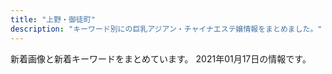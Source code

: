 ```yaml
---
title: "上野・御徒町"
description: "キーワード別にの巨乳アジアン・チャイナエステ嬢情報をまとめました。"
---
```


新着画像と新着キーワードをまとめています。
2021年01月17日の情報です。

<DmmAffiliateIns />
<KeywordTable
  shops={
    [
    {
        "keywords": {},
        "name": "You and I*\u30e6\u30fc\uff06\u30a2\u30a4",
        "url": "http://for-you-ueno.com/",
        "station": "JR\u4e0a\u91ce\u99c5\u6d45\u8349\u53e3",
        "img_links": [
            "http://for-you-ueno.com/lib/img/course1.png",
            "http://for-you-ueno.com/lib/img/cast5/img2-s.jpg",
            "http://for-you-ueno.com/lib/img/course4.png",
            "http://for-you-ueno.com/lib/img/cast4/img1-s.jpg",
            "http://for-you-ueno.com/lib/img/other.png",
            "http://for-you-ueno.com/lib/img/cast3/img3-s.jpg",
            "http://for-you-ueno.com/lib/img/cp-ttl.png",
            "http://for-you-ueno.com/lib/img/cast3/img4-s.jpg",
            "http://for-you-ueno.com/lib/img/course.png",
            "http://for-you-ueno.com/lib/img/cp-sub2.png",
            "http://for-you-ueno.com/lib/img/cast1/img2.jpg",
            "http://for-you-ueno.com/lib/img/cast5/img3-s.jpg",
            "http://for-you-ueno.com/lib/img/cast3/img3.jpg",
            "http://for-you-ueno.com/lib/img/cast2/img2.jpg",
            "http://for-you-ueno.com/lib/img/cast3/img2-s.jpg",
            "http://for-you-ueno.com/lib/img/cast5/img1.jpg",
            "http://for-you-ueno.com/lib/img/slide2.jpg",
            "http://for-you-ueno.com/lib/img/cast2/img4-s.jpg",
            "http://for-you-ueno.com/lib/img/cast4/img2.jpg",
            "http://for-you-ueno.com/lib/img/cast5/img2.jpg",
            "http://for-you-ueno.com/lib/img/cast2/img1.jpg",
            "http://for-you-ueno.com/lib/img/cast.png",
            "http://for-you-ueno.com/lib/img/cast1/img2-s.jpg",
            "http://for-you-ueno.com/lib/img/cast1/img1.jpg",
            "http://for-you-ueno.com/lib/img/cast5/img1-s.jpg",
            "http://for-you-ueno.com/lib/img/plan.png",
            "http://for-you-ueno.com/lib/img/cast2/img3-s.jpg",
            "http://for-you-ueno.com/lib/img/course-ttl.png",
            "http://for-you-ueno.com/lib/img/slide1.jpg",
            "http://for-you-ueno.com/lib/img/cast3/img1-s.jpg",
            "http://for-you-ueno.com/lib/img/cast3/img1.jpg",
            "http://for-you-ueno.com/lib/img/cast3/img4.jpg",
            "http://for-you-ueno.com/lib/img/cp-desc2sp.png",
            "http://for-you-ueno.com/lib/img/cp-desc1.png",
            "http://for-you-ueno.com/lib/img/phone.png",
            "http://for-you-ueno.com/lib/img/awa.png",
            "http://for-you-ueno.com/lib/img/cast-ttl.png",
            "http://for-you-ueno.com/lib/img/cp-desc1sp.png",
            "http://for-you-ueno.com/lib/img/cast2/img1-s.jpg",
            "http://for-you-ueno.com/lib/img/deep.png",
            "http://for-you-ueno.com/lib/img/cast2/img2-s.jpg",
            "http://for-you-ueno.com/lib/img/gallery.png",
            "http://for-you-ueno.com/lib/img/oil.png",
            "http://for-you-ueno.com/lib/img/info-ttl.png",
            "http://for-you-ueno.com/lib/img/cast4/img1.jpg",
            "http://for-you-ueno.com/lib/img/h1.png",
            "http://for-you-ueno.com/lib/img/recommend.png",
            "http://for-you-ueno.com/lib/img/tel.png",
            "http://for-you-ueno.com/lib/img/course5.png",
            "http://for-you-ueno.com/lib/img/cp-desc2.png",
            "http://for-you-ueno.com/lib/img/ashiura.png",
            "http://for-you-ueno.com/lib/img/plan-ttl.png",
            "http://for-you-ueno.com/lib/img/slide3.jpg",
            "http://for-you-ueno.com/lib/img/aroma.png",
            "http://for-you-ueno.com/lib/img/cast2/img4.jpg",
            "http://for-you-ueno.com/lib/img/cast3/img2.jpg",
            "http://for-you-ueno.com/lib/img/cast5/img3.jpg",
            "http://for-you-ueno.com/lib/img/address.png",
            "http://for-you-ueno.com/lib/img/cast2/img3.jpg",
            "http://for-you-ueno.com/lib/img/course2.png",
            "http://for-you-ueno.com/lib/img/siatsu.png",
            "http://for-you-ueno.com/lib/img/open.png",
            "http://for-you-ueno.com/lib/img/cast1/img1-s.jpg",
            "http://for-you-ueno.com/lib/img/cp-sub1.png",
            "http://for-you-ueno.com/lib/img/cast4/img2-s.jpg",
            "http://for-you-ueno.com/lib/img/course3.png"
        ]
    },
    {
        "station": "JR\u5fa1\u5f92\u753a\u99c5\u5357\u53e3",
        "name": "\u30de\u30fc\u30ad\u30e5\u30ea\u30fcMERCURY",
        "img_links": [
            "http://www.foryou-es.info/img/sia2.jpg",
            "http://www.foryou-es.info/sp/img/riko3.jpg",
            "http://foryou-es.info/img/rora2.jpg",
            "http://www.foryou-es.info/sp/img/rora4.jpg",
            "http://www.foryou-es.info/i/img/hina.jpg",
            "http://foryou-es.info/images/koko_200x40.png",
            "http://foryou-es.info/img/saki1.jpg",
            "http://www.foryou-es.info/sp/img/seiko3.jpg",
            "http://www.foryou-es.info/sp/img/hina3.jpg",
            "http://foryou-es.info/img/riko1.jpg",
            "http://foryou-es.info/img/riko3.jpg",
            "http://foryou-es.info/img/hina4.jpg",
            "http://www.foryou-es.info/img/miki3.jpg",
            "http://www.foryou-es.info/sp/img/miki.png",
            "http://www.foryou-es.info/i/img/seiko.jpg",
            "http://www.foryou-es.info/img/sara2.jpg",
            "http://foryou-es.info/images/news.jpg",
            "http://www.foryou-es.info/img/honey3.jpg",
            "http://www.foryou-es.info/sp/images/pc.jpg",
            "http://www.foryou-es.info/images/interior1.png",
            "http://www.foryou-es.info/images/tp.png",
            "http://www.foryou-es.info/images/interior_t.jpg",
            "http://www.foryou-es.info/img/riko1.jpg",
            "http://www.foryou-es.info/img/hina1.jpg",
            "http://www.foryou-es.info/i/img/riko.jpg",
            "http://www.foryou-es.info/sp/img/yui2.jpg",
            "http://www.foryou-es.info/img/hina.png",
            "http://www.foryou-es.info/sp/images/time.jpg",
            "http://foryou-es.info/images/staff_t.jpg",
            "http://www.foryou-es.info/sp/staff/saki.png",
            "http://www.foryou-es.info/img/honey2.jpg",
            "http://www.foryou-es.info/sp/img/saki.png",
            "http://foryou-es.info/img/hina.png",
            "http://www.foryou-es.info/img/sia.png",
            "http://foryou-es.info/img/hina1.jpg",
            "http://www.foryou-es.info/img/honey1.jpg",
            "http://www.foryou-es.info/img/rora3.jpg",
            "http://foryou-es.info/img/riko4.jpg",
            "http://foryou-es.info/img/sara.png",
            "http://www.foryou-es.info/images/si.png",
            "http://www.foryou-es.info/sp/img/miki1.jpg",
            "http://foryou-es.info/img/riko2.jpg",
            "http://www.foryou-es.info/sp/images/head.jpg",
            "http://foryou-es.info/img/yui.png",
            "http://www.foryou-es.info/img/saki.png",
            "http://www.foryou-es.info/sp/img/honey.png",
            "http://www.foryou-es.info/sp/images/sm.jpg",
            "http://www.foryou-es.info/sp/menu/top.jpg",
            "http://www.foryou-es.info/sp/img/hina2.jpg",
            "http://www.foryou-es.info/img/sara1.jpg",
            "http://foryou-es.info/img/honey.png",
            "http://foryou-es.info/img/riko.png",
            "http://www.foryou-es.info/sp/img/riko1.jpg",
            "http://www.foryou-es.info/img/sara3.jpg",
            "http://www.foryou-es.info/images/sirase.jpg",
            "http://www.foryou-es.info/sp/img/rora.png",
            "http://www.foryou-es.info/sp/staff/yui.png",
            "http://foryou-es.info/img/sara1.jpg",
            "http://www.foryou-es.info/images/tt.png",
            "http://www.foryou-es.info/img/riko4.jpg",
            "http://www.foryou-es.info/img/saki2.jpg",
            "http://foryou-es.info/img/yui1.jpg",
            "http://www.foryou-es.info/sp/img/rora1.jpg",
            "http://www.foryou-es.info/sp/img/miki3.jpg",
            "http://foryou-es.info/images/so.jpg",
            "http://foryou-es.info/img/miki2.jpg",
            "http://foryou-es.info/img/miki.png",
            "http://www.foryou-es.info/sp/img/riko.png",
            "http://foryou-es.info/images/zy.png",
            "http://www.foryou-es.info/img/riko.png",
            "http://foryou-es.info/img/yui3.jpg",
            "http://www.foryou-es.info/sp/img/sia.png",
            "http://www.foryou-es.info/sp/images/2021.jpg",
            "http://www.foryou-es.info/sp/img/sia2.jpg",
            "http://www.foryou-es.info/i/img/rora.jpg",
            "http://foryou-es.info/images/tel.png",
            "http://foryou-es.info/img/sia.png",
            "http://foryou-es.info/img/saki.png",
            "http://foryou-es.info/img/sia2.jpg",
            "http://foryou-es.info/images/sirase.jpg",
            "http://www.foryou-es.info/img/saki3.jpg",
            "http://www.foryou-es.info/sp/images/top.jpg",
            "http://foryou-es.info/img/miki1.jpg",
            "http://www.foryou-es.info/i/img/kaori.jpg",
            "http://foryou-es.info/img/miki3.jpg",
            "http://www.foryou-es.info/images/blog.jpg",
            "http://www.foryou-es.info/images/interior.jpg",
            "http://www.foryou-es.info/sp/img/seiko.png",
            "http://foryou-es.info/images/rem.jpg",
            "http://foryou-es.info/images/mobile.jpg",
            "http://www.foryou-es.info/img/hina3.jpg",
            "http://www.foryou-es.info/images/rem.jpg",
            "http://www.foryou-es.info/img/hina2.jpg",
            "http://www.foryou-es.info/img/rora4.jpg",
            "http://foryou-es.info/img/saki3.jpg",
            "http://foryou-es.info/images/interior.jpg",
            "http://www.foryou-es.info/sp/images/staff_t.jpg",
            "http://www.foryou-es.info/sp/img/saki3.jpg",
            "http://www.foryou-es.info/sp/images/int2.jpg",
            "http://www.foryou-es.info/i/img/risa.jpg",
            "http://www.foryou-es.info/sp/img/saki2.jpg",
            "http://www.foryou-es.info/sp/img/hina.png",
            "http://www.foryou-es.info/sp/images/int1.jpg",
            "http://www.foryou-es.info/images/ac.jpg",
            "http://www.foryou-es.info/sp/menu/staff.jpg",
            "http://foryou-es.info/images/info.jpg",
            "http://www.foryou-es.info/sp/images/tel.jpg",
            "http://www.foryou-es.info/sp/img/hina4.jpg",
            "http://foryou-es.info/img/honey3.jpg",
            "http://www.foryou-es.info/images/staff_t.jpg",
            "http://www.foryou-es.info/img/yui3.jpg",
            "http://foryou-es.info/img/seiko.png",
            "http://www.foryou-es.info/img/yui1.jpg",
            "http://www.foryou-es.info/images/2021.jpg",
            "http://www.foryou-es.info/images/sm.jpg",
            "http://foryou-es.info/img/yui2.jpg",
            "http://www.foryou-es.info/img/rora2.jpg",
            "http://www.foryou-es.info/sp/img/riko4.jpg",
            "http://www.foryou-es.info/images/tel.png",
            "http://foryou-es.info/img/sia4.jpg",
            "http://foryou-es.info/images/ac.jpg",
            "http://www.foryou-es.info/images/info.jpg",
            "http://www.foryou-es.info/images/news.jpg",
            "http://www.foryou-es.info/sp/img/sia3.jpg",
            "http://www.foryou-es.info/i/img/miki.jpg",
            "http://www.foryou-es.info/sp/img/saki1.jpg",
            "http://foryou-es.info/images/si.png",
            "http://www.foryou-es.info/img/miki1.jpg",
            "http://www.foryou-es.info/images/sa.jpg",
            "http://www.foryou-es.info/i/img/sia.jpg",
            "http://www.foryou-es.info/sp/images/newface.png",
            "http://www.foryou-es.info/sp/img/riko2.jpg",
            "http://www.foryou-es.info/img/sia1.jpg",
            "http://www.foryou-es.info/images/koko_200x40.png",
            "http://foryou-es.info/img/honey1.jpg",
            "http://foryou-es.info/images/tp.png",
            "http://www.foryou-es.info/sp/images/int3.jpg",
            "http://www.foryou-es.info/images/newface.jpg",
            "http://www.foryou-es.info/img/hina4.jpg",
            "http://www.foryou-es.info/sp/img/seiko2.jpg",
            "http://foryou-es.info/images/interior_t.jpg",
            "http://foryou-es.info/images/blog.jpg",
            "http://foryou-es.info/img/hina3.jpg",
            "http://www.foryou-es.info/sp/images/news.png",
            "http://foryou-es.info/images/newface.jpg",
            "http://foryou-es.info/img/rora.png",
            "http://www.foryou-es.info/sp/img/yui.png",
            "http://foryou-es.info/img/rora1.jpg",
            "http://www.foryou-es.info/img/seiko.png",
            "http://foryou-es.info/img/hina2.jpg",
            "http://www.foryou-es.info/images/mobile.jpg",
            "http://www.foryou-es.info/img/miki.png",
            "http://foryou-es.info/img/sara3.jpg",
            "http://www.foryou-es.info/sp/img/yui1.jpg",
            "http://www.foryou-es.info/i/img/honey.jpg",
            "http://www.foryou-es.info/sp/img/sara.png",
            "http://www.foryou-es.info/sp/img/rora3.jpg",
            "http://www.foryou-es.info/sp/menu/interior.jpg",
            "http://www.foryou-es.info/sp/images/newsb.jpg",
            "http://www.foryou-es.info/sp/img/seiko1.jpg",
            "http://www.foryou-es.info/i/img/yui.jpg",
            "http://www.foryou-es.info/img/yui.png",
            "http://www.foryou-es.info/i/img/saki.jpg",
            "http://www.foryou-es.info/sp/img/seiko4.jpg",
            "http://www.foryou-es.info/sp/img/sia1.jpg",
            "http://www.foryou-es.info/img/riko2.jpg",
            "http://foryou-es.info/img/rora4.jpg",
            "http://foryou-es.info/img/sia1.jpg",
            "http://www.foryou-es.info/sp/img/rora2.jpg",
            "http://www.foryou-es.info/sp/img/sia4.jpg",
            "http://www.foryou-es.info/sp/images/interior_t.jpg",
            "http://foryou-es.info/images/sa.jpg",
            "http://foryou-es.info/img/saki2.jpg",
            "http://www.foryou-es.info/images/so.jpg",
            "http://www.foryou-es.info/img/saki1.jpg",
            "http://www.foryou-es.info/i/img/sara.jpg",
            "http://www.foryou-es.info/images/zy.png",
            "http://www.foryou-es.info/img/rora1.jpg",
            "http://www.foryou-es.info/img/sia4.jpg",
            "http://www.foryou-es.info/img/riko3.jpg",
            "http://www.foryou-es.info/img/honey.png",
            "http://www.foryou-es.info/img/sara.png",
            "http://foryou-es.info/img/rora3.jpg",
            "http://foryou-es.info/images/interior1.png",
            "http://foryou-es.info/images/2021.jpg",
            "http://foryou-es.info/images/sm.jpg",
            "http://www.foryou-es.info/sp/img/hina1.jpg",
            "http://foryou-es.info/img/honey2.jpg",
            "http://www.foryou-es.info/img/rora.png",
            "http://www.foryou-es.info/sp/img/yui3.jpg",
            "http://www.foryou-es.info/img/miki2.jpg",
            "http://foryou-es.info/img/sara2.jpg",
            "http://www.foryou-es.info/sp/img/miki2.jpg",
            "http://foryou-es.info/img/sia3.jpg",
            "http://www.foryou-es.info/img/sia3.jpg",
            "http://foryou-es.info/images/tt.png",
            "http://www.foryou-es.info/img/yui2.jpg"
        ],
        "url": "http://foryou-es.info/",
        "keywords": {
            "88": 14,
            "90": 5,
            "C": 33,
            "89": 34,
            "E": 1,
            "D": 14
        }
    },
    {
        "keywords": {
            "C": 7
        },
        "url": "http://th20.com/turu/",
        "name": "\u9db4",
        "station": "\u6d45\u8349\u99c52\u756a\u51fa\u53e3",
        "img_links": [
            "http://th20.com/turu/images/mobile.jpg"
        ]
    },
    {
        "name": "\u685c\u30fb\u3055\u304f\u3089",
        "img_links": [
            "https://arirang.tyo.cm/photos/sites/78/2020/12/2020120409183445.jpg",
            "https://arirang.tyo.cm/images/img_tel.png",
            "https://arirang.tyo.cm/images/tit_staff01.png",
            "https://arirang.tyo.cm/images/sp_top.jpg",
            "https://arirang.tyo.cm/photos/sites/78/2020/12/2020120409183825.jpg",
            "https://arirang.tyo.cm/images/sp_tit_new.png",
            "https://arirang.tyo.cm/photos/sites/78/2020/12/2020120409183322.jpg",
            "https://arirang.tyo.cm/images/tit_staff02.png",
            "https://arirang.tyo.cm/images/sp_tit_staff01.png",
            "https://arirang.tyo.cm/images/room3.jpg",
            "https://arirang.tyo.cm/photos/sites/78/2020/12/2020120409184012.jpg",
            "https://arirang.tyo.cm/images/room1.jpg",
            "https://arirang.tyo.cm/images/tit_new.png",
            "https://arirang.tyo.cm/photos/sites/78/2020/12/2020120409183619.jpg",
            "https://arirang.tyo.cm/images/tit_therapist.png",
            "https://arirang.tyo.cm/images/sp_tit_therapist.png",
            "https://arirang.tyo.cm/images/maining.jpg",
            "https://arirang.tyo.cm/images/top.jpg",
            "https://arirang.tyo.cm/photos/sites/78/2020/12/202012040918423.jpg",
            "https://arirang.tyo.cm/images/room2.jpg",
            "https://arirang.tyo.cm/images/room4.jpg",
            "https://arirang.tyo.cm/images/sp_tit_staff02.png"
        ],
        "keywords": {
            "C": 6,
            "83": 6,
            "85": 18,
            "86": 6,
            "D": 30,
            "87": 6
        },
        "station": "JR\u5fa1\u5f92\u753a\u99c5\u5317\u53e3",
        "url": "https://arirang.tyo.cm/"
    },
    {
        "name": "\u6708\u514e \u30b2\u30c3\u30c8",
        "url": "https://moon-rabbit.info/",
        "keywords": {
            "D": 4,
            "86": 3,
            "\u30bb\u30af\u30b7\u30fc": 3,
            "E": 2,
            "C": 2,
            "85": 5,
            "87": 1
        },
        "station": "JR\u5fa1\u5f92\u753a\u99c5\u5357\u53e3",
        "img_links": [
            "https://moon-rabbit.info/staffPhoto/s20201026233328.jpg",
            "https://moon-rabbit.info/staffPhoto/b20201027015802.jpg",
            "https://moon-rabbit.info/staffPhoto/b20201027011549.jpg",
            "https://moon-rabbit.info/staffPhoto/s20201027002208.jpg",
            "https://moon-rabbit.info/staffPhoto/b20201201162931.jpg",
            "https://moon-rabbit.info/staffPhoto/b20201027004730.jpg",
            "https://moon-rabbit.info/staffPhoto/s20201027004730.jpg",
            "https://moon-rabbit.info/staffPhoto/s20201002155444.jpg",
            "https://moon-rabbit.info/images/store/01.jpg",
            "https://moon-rabbit.info/staffPhoto/s20201027004342.jpg",
            "https://moon-rabbit.info/staffPhoto/s20201026233224.jpg",
            "https://moon-rabbit.info/staffPhoto/s20201027005947.jpg",
            "https://moon-rabbit.info/staffPhoto/b20201027004342.jpg",
            "https://moon-rabbit.info/staffPhoto/s20201027003115.jpg",
            "https://moon-rabbit.info/staffPhoto/b20201027020436.jpg",
            "https://moon-rabbit.info/staffPhoto/s20201027011549.jpg",
            "https://moon-rabbit.info/staffPhoto/s20201213182803.jpg",
            "https://moon-rabbit.info/staffPhoto/s20201027015802.jpg",
            "https://moon-rabbit.info/staffPhoto/b20201027002208.jpg",
            "https://moon-rabbit.info/staffPhoto/b20201027020357.jpg",
            "https://moon-rabbit.info/uploadfiles/images/campaignMoonRabbitInfo.jpg",
            "https://moon-rabbit.info/staffPhoto/b20201213182803.jpg",
            "https://moon-rabbit.info/images/store/02.jpg",
            "https://moon-rabbit.info/staffPhoto/s20201027011627.jpg",
            "https://moon-rabbit.info/images/store/03.jpg",
            "https://moon-rabbit.info/staffPhoto/b20201027015914.jpg",
            "https://moon-rabbit.info/staffPhoto/s20201026232438.jpg",
            "https://moon-rabbit.info/js/sliderLine/slide_prev.png",
            "https://moon-rabbit.info/staffPhoto/s20201027020357.jpg",
            "https://moon-rabbit.info/images/store/04.jpg",
            "https://moon-rabbit.info/staffPhoto/s20201027015914.jpg",
            "https://moon-rabbit.info/staffPhoto/s20201201162931.jpg",
            "https://moon-rabbit.info/staffPhoto/b20201027003115.jpg",
            "https://moon-rabbit.info/staffPhoto/s20201026233537.jpg",
            "https://moon-rabbit.info/staffPhoto/s20201027020436.jpg",
            "https://moon-rabbit.info/js/sliderLine/slide_next.png",
            "https://moon-rabbit.info/images/returnBtn.png",
            "https://moon-rabbit.info/images/mobile.jpg"
        ]
    },
    {
        "keywords": {
            "C": 7
        },
        "img_links": [
            "http://estelaspa.com/img/rmenu/staff_off.png",
            "http://estelaspa.com/uploaded/news/201201035405.jpg",
            "http://estelaspa.com/uploaded/girlinfo/16/G2_16_3.jpg",
            "http://estelaspa.com/img/fmenu/call_off.png",
            "http://estelaspa.com/img/system/2.jpg",
            "http://estelaspa.com/img/rmenu/top_off.png",
            "http://estelaspa.com/uploaded/girlinfo/23/G1_23_2.jpg",
            "http://estelaspa.com/img/google_button.png",
            "http://estelaspa.com/uploaded/girlinfo/14/G1_14_2.jpg",
            "http://estelaspa.com/img/room/1.png",
            "http://estelaspa.com/img/system/etc.jpg",
            "http://estelaspa.com/uploaded/girlinfo/9/G2_9_3.jpg",
            "http://estelaspa.com/img/system/card.jpg",
            "http://estelaspa.com/uploaded/girlinfo/12/G1_12_2.jpg",
            "http://estelaspa.com/img/rmenu/call_off.png",
            "http://estelaspa.com/uploaded/girlinfo/22/G1_22_2.jpg",
            "http://estelaspa.com/img/photo_button.png",
            "http://estelaspa.com/img/system/4.jpg",
            "http://estelaspa.com/img/system/3.jpg",
            "http://estelaspa.com/uploaded/girlinfo/13/G1_13_2.jpg",
            "http://estelaspa.com/img/corona.png",
            "http://img.es-navi.com/img/link/banners/s/000002.png",
            "http://estelaspa.com/img/access/key.jpg"
        ],
        "url": "http://estelaspa.com/",
        "name": "Estela SPA\uff5e\u30a8\u30b9\u30c6\u30e9\u30b9\u30d1",
        "station": "JR\u5fa1\u5f92\u753a\u99c5\u5317\u53e3"
    },
    {
        "station": "JR\u5fa1\u5f92\u753a\u99c5\u5317\u53e3",
        "url": "http://reiwabi.work/",
        "img_links": [
            "http://reiwabi.work/images/sys1.jpg",
            "http://reiwabi.work/images/1.jpg",
            "http://reiwabi.work/images/staff_t.jpg",
            "http://reiwabi.work/images/5.jpg",
            "http://reiwabi.work/images/6.jpg",
            "http://reiwabi.work/img/risa2.jpg",
            "http://reiwabi.work/img/kasumi1.jpg",
            "http://reiwabi.work/images/ac1.jpg",
            "http://reiwabi.work/images/interior_t.jpg",
            "http://reiwabi.work/images/head.jpg",
            "http://reiwabi.work/img/risa1.jpg",
            "http://reiwabi.work/images/int1.png",
            "http://reiwabi.work/images/sys3.jpg",
            "http://reiwabi.work/staff/risa.jpg",
            "http://reiwabi.work/images/mobile.jpg",
            "http://reiwabi.work/images/line.png",
            "http://reiwabi.work/staff/mirai.jpg",
            "http://reiwabi.work/images/news.jpg",
            "http://reiwabi.work/staff/erina.jpg",
            "http://reiwabi.work/img/aya2.jpg",
            "http://reiwabi.work/images/7.jpg",
            "http://reiwabi.work/staff/aya.jpg",
            "http://reiwabi.work/img/ruru1.jpg",
            "http://reiwabi.work/staff/kasumi.jpg",
            "http://reiwabi.work/images/2.jpg",
            "http://reiwabi.work/staff/yumi.jpg",
            "http://reiwabi.work/images/int2.png",
            "http://reiwabi.work/img/mirai1.jpg",
            "http://reiwabi.work/img/aya1.jpg",
            "http://reiwabi.work/img/yumi1.jpg",
            "http://reiwabi.work/images/sys5.jpg",
            "http://reiwabi.work/images/3.jpg",
            "http://reiwabi.work/staff/ruru.jpg",
            "http://reiwabi.work/images/4.jpg",
            "http://reiwabi.work/images/sys2.jpg",
            "http://reiwabi.work/img/erina1.jpg"
        ],
        "name": "\u84ee\uff5e\u30ec\u30f3",
        "keywords": {}
    },
    {
        "img_links": [
            "http://o-lucky.work/sp/images/news.jpg",
            "http://o-lucky.work/images/tr.jpg",
            "http://o-lucky.work/sp/staff/koko.jpg",
            "http://o-lucky.work/staff/ruru.jpg",
            "http://o-lucky.work/sp/img/yuyu1.jpg",
            "http://o-lucky.work/sp/staff/nana.jpg",
            "http://o-lucky.work/sp/images/b3.jpg",
            "http://o-lucky.work/sp/images/interior_t.jpg",
            "http://o-lucky.work/staff/sayaka.jpg",
            "http://o-lucky.work/images/7.jpg",
            "http://o-lucky.work/images/int2.jpg",
            "http://o-lucky.work/images/interior_t.jpg",
            "http://o-lucky.work/sp/images/staff_t.jpg",
            "http://o-lucky.work/images/6.jpg",
            "http://o-lucky.work/img/kana1.jpg",
            "http://o-lucky.work/sp/images/b2.jpg",
            "http://o-lucky.work/sp/images/menu/staff.jpg",
            "http://o-lucky.work/sp/images/head.jpg",
            "http://o-lucky.work/sp/images/int3.jpg",
            "http://o-lucky.work/images/8.jpg",
            "http://o-lucky.work/images/5.jpg",
            "http://o-lucky.work/sp/images/int4.jpg",
            "http://o-lucky.work/sp/images/sys3.jpg",
            "http://o-lucky.work/sp/menu/top.jpg",
            "http://o-lucky.work/sp/img/kana1.jpg",
            "http://o-lucky.work/staff/koko.jpg",
            "http://o-lucky.work/sp/menu/interior.jpg",
            "http://o-lucky.work/sp/staff/yuyu.jpg",
            "http://o-lucky.work/sp/staff/sayaka.jpg",
            "http://o-lucky.work/images/line.png",
            "http://o-lucky.work/sp/images/menu/top.jpg",
            "http://o-lucky.work/sp/menu/staff.jpg",
            "http://o-lucky.work/images/head.jpg",
            "http://o-lucky.work/sp/images/footer.jpg",
            "http://o-lucky.work/staff/sakura.jpg",
            "http://o-lucky.work/images/mobile.jpg",
            "http://o-lucky.work/sp/images/int1.jpg",
            "http://o-lucky.work/images/3.jpg",
            "http://o-lucky.work/sp/images/topgirl.jpg",
            "http://o-lucky.work/images/4.jpg",
            "http://o-lucky.work/images/news.jpg",
            "http://o-lucky.work/images/b1.jpg",
            "http://o-lucky.work/img/ruru1.jpg",
            "http://o-lucky.work/sp/images/tel.jpg",
            "http://o-lucky.work/sp/images/int2.jpg",
            "http://o-lucky.work/images/sys1.jpg",
            "http://o-lucky.work/img/koko1.jpg",
            "http://o-lucky.work/sp/images/ac1.jpg",
            "http://o-lucky.work/sp/img/nana1.jpg",
            "http://o-lucky.work/images/int1.jpg",
            "http://o-lucky.work/sp/images/newsb.jpg",
            "http://o-lucky.work/sp/img/ruru1.jpg",
            "http://o-lucky.work/img/yuyu1.jpg",
            "http://o-lucky.work/sp/images/b1.jpg",
            "http://o-lucky.work/sp/images/rec1.jpg",
            "http://o-lucky.work/sp/img/sayaka1.jpg",
            "http://o-lucky.work/staff/kana.jpg",
            "http://o-lucky.work/staff/yuyu.jpg",
            "http://o-lucky.work/staff/nana.jpg",
            "http://o-lucky.work/images/b3.jpg",
            "http://o-lucky.work/images/sm.jpg",
            "http://o-lucky.work/images/sys2.jpg",
            "http://o-lucky.work/images/staff_t.jpg",
            "http://o-lucky.work/img/sayaka1.jpg",
            "http://o-lucky.work/sp/staff/ruru.jpg",
            "http://o-lucky.work/sp/staff/sakura.jpg",
            "http://o-lucky.work/img/nana1.jpg",
            "http://o-lucky.work/sp/images/pc.jpg",
            "http://o-lucky.work/sp/images/sys1.jpg",
            "http://o-lucky.work/sp/images/sys2.jpg",
            "http://o-lucky.work/sp/img/sakura1.jpg",
            "http://o-lucky.work/images/b2.jpg",
            "http://o-lucky.work/img/sakura1.jpg",
            "http://o-lucky.work/sp/images/top.jpg",
            "http://o-lucky.work/images/1.jpg",
            "http://o-lucky.work/sp/img/koko1.jpg",
            "http://o-lucky.work/sp/staff/kana.jpg"
        ],
        "keywords": {},
        "name": "Lucky \u30e9\u30c3\u30ad\u30fc",
        "station": "JR\u5fa1\u5f92\u753a\u99c5\u5317\u53e3",
        "url": "http://o-lucky.work/"
    },
    {
        "station": "\u6e6f\u5cf6\u99c52\u756a\u51fa\u53e3",
        "keywords": {},
        "url": "http://www.t-happy.work/",
        "img_links": [
            "http://www.t-happy.work/images/7.png",
            "http://www.t-happy.work/images/news.jpg",
            "http://www.t-happy.work/images/tel.jpg",
            "http://www.t-happy.work/images/sisu.png",
            "http://www.t-happy.work/img/ai1.jpg",
            "http://www.t-happy.work/images/int1.png",
            "http://www.t-happy.work/images/8.png",
            "http://www.t-happy.work/images/6.png",
            "http://www.t-happy.work/images/staff_t.jpg",
            "http://www.t-happy.work/img/reina1.jpg",
            "http://www.t-happy.work/images/s1.png",
            "http://www.t-happy.work/images/int2.png",
            "http://www.t-happy.work/images/interior_t.jpg",
            "http://www.t-happy.work/img/reina2.jpg",
            "http://www.t-happy.work/img/koko1.jpg",
            "http://www.t-happy.work/images/12.png",
            "http://www.t-happy.work/img/yui1.jpg",
            "http://www.t-happy.work/images/2.png",
            "http://www.t-happy.work/img/aoi1.jpg",
            "http://www.t-happy.work/images/5.png",
            "http://www.t-happy.work/images/sys1.png",
            "http://www.t-happy.work/img/mai1.jpg",
            "http://www.t-happy.work/img/miki1.jpg",
            "http://www.t-happy.work/images/sys2.png",
            "http://www.t-happy.work/img/ai2.jpg",
            "http://www.t-happy.work/images/newface.png",
            "http://www.t-happy.work/images/1.png",
            "http://www.t-happy.work/images/mobile.jpg",
            "http://www.t-happy.work/images/4.png",
            "http://www.t-happy.work/img/koko2.jpg",
            "http://www.t-happy.work/images/head.jpg",
            "http://www.t-happy.work/img/momoe1.jpg",
            "http://www.t-happy.work/images/11.png"
        ],
        "name": "\u30d8\u30d6\u30f3"
    },
    {
        "img_links": [
            "http://www.iyashinoie-ueno.com/files/019.jpg",
            "http://www.iyashinoie-ueno.com/images/newgirls_top.jpg",
            "http://www.iyashinoie-ueno.com/images/mobile.jpg",
            "http://www.iyashinoie-ueno.com/images/staff_top.jpg",
            "http://www.iyashinoie-ueno.com/images/news_top.jpg",
            "http://www.iyashinoie-ueno.com/files/018-02.jpg",
            "http://www.iyashinoie-ueno.com/files/014.jpg",
            "http://www.iyashinoie-ueno.com/images/pick1.jpg",
            "http://www.iyashinoie-ueno.com/images/staff_top2.jpg",
            "http://www.iyashinoie-ueno.com/files/014-02.jpg",
            "http://www.iyashinoie-ueno.com/files/018.jpg",
            "http://www.iyashinoie-ueno.com/files/001.jpg",
            "http://www.iyashinoie-ueno.com/images/end.jpg",
            "http://www.iyashinoie-ueno.com/files/019-02.jpg",
            "http://www.iyashinoie-ueno.com/images/top2.jpg",
            "http://www.iyashinoie-ueno.com/files/001-02.jpg"
        ],
        "keywords": {
            "86": 4,
            "C": 11,
            "84": 4,
            "87": 8,
            "D": 12
        },
        "station": "JR\u4e0a\u91ce\u99c5\u6d45\u8349\u53e3",
        "url": "http://www.iyashinoie-ueno.com/",
        "name": "\u7652\u3057\u306e\u5bb6"
    },
    {
        "img_links": [
            "http://www.okachi-mg.com/images/ks20-15.jpg",
            "http://www.okachi-mg.com/images/ks20-12.jpg",
            "http://okachi-mg.com/images/ks35.jpg",
            "http://www.okachi-mg.com/images/ks35.jpg",
            "http://www.okachi-mg.com/images/4.jpg",
            "http://okachi-mg.com/images/index_03.png",
            "http://www.okachi-mg.com/images/index_05.png",
            "http://okachi-mg.com/images/ks20-18.jpg",
            "http://okachi-mg.com/images/ks20-17.jpg",
            "http://okachi-mg.com/images/ks20-9t.jpg",
            "http://www.okachi-mg.com/images/a0.jpg",
            "http://www.okachi-mg.com/images/index_02.png",
            "http://okachi-mg.com/images/index_20.jpg",
            "http://okachi-mg.com/images/index_08.png",
            "http://www.okachi-mg.com/images/ks20-9t.jpg",
            "http://okachi-mg.com/images/index_18.jpg",
            "http://www.okachi-mg.com/images/index_08.png",
            "http://www.okachi-mg.com/images/esks20-4.jpg",
            "http://www.okachi-mg.com/images/index_20.jpg",
            "http://okachi-mg.com/images/index_05.png",
            "http://www.okachi-mg.com/images/ks20-9.jpg",
            "http://www.okachi-mg.com/images/index_19.jpg",
            "http://okachi-mg.com/images/index_02.png",
            "http://okachi-mg.com/images/ks20-9.jpg",
            "http://www.okachi-mg.com/images/index_18.jpg",
            "http://www.okachi-mg.com/images/ks20-5.jpg",
            "http://www.okachi-mg.com/images/index_03.png",
            "http://www.okachi-mg.com/images/index_09.png",
            "http://www.okachi-mg.com/images/1.jpg",
            "http://okachi-mg.com/images/ks20-15.jpg",
            "http://okachi-mg.com/images/1.jpg",
            "http://okachi-mg.com/images/ks20-12.jpg",
            "http://okachi-mg.com/images/esks20-4.jpg",
            "http://okachi-mg.com/images/index_19.jpg",
            "http://okachi-mg.com/images/index_07.png",
            "http://okachi-mg.com/images/a0.jpg",
            "http://okachi-mg.com/images/index_06.png",
            "http://www.okachi-mg.com/images/index_06.png",
            "http://www.okachi-mg.com/images/ks20-17.jpg",
            "http://okachi-mg.com/images/ks20-5.jpg",
            "http://okachi-mg.com/images/index_09.png",
            "http://www.okachi-mg.com/images/index_07.png",
            "http://www.okachi-mg.com/images/ks20-18.jpg",
            "http://okachi-mg.com/images/4.jpg"
        ],
        "keywords": {
            "85": 6,
            "86": 2,
            "90": 6
        },
        "name": "\u559c\u624b-\u304d\u3057\u3085-",
        "station": "JR\u5fa1\u5f92\u753a\u99c5\u5357\u53e3",
        "url": "http://okachi-mg.com/"
    },
    {
        "name": "\u6975\u4e0a\u30e1\u30f3\u30ba\u30a8\u30b9\u30c6-\u96c5-",
        "keywords": {},
        "img_links": [
            "http://ueno-miyabi.work/sp/images/3.png",
            "http://ueno-miyabi.work/sp/img/yuyu1.jpg",
            "http://ueno-miyabi.work/sp/images/ts.jpg",
            "http://ueno-miyabi.work/sp/staff/ai.jpg",
            "http://ueno-miyabi.work/sp/images/5.png",
            "http://ueno-miyabi.work/images/news_t.jpg",
            "http://ueno-miyabi.work/staff/haru.jpg",
            "http://ueno-miyabi.work/images/sm.jpg",
            "http://ueno-miyabi.work/sp/staff/haru.jpg",
            "http://ueno-miyabi.work/sp/images/staff_t.jpg",
            "http://ueno-miyabi.work/sp/img/yuyu2.jpg",
            "http://ueno-miyabi.work/sp/images/2.png",
            "http://ueno-miyabi.work/img/jun2.jpg",
            "http://ueno-miyabi.work/images/2.jpg",
            "http://ueno-miyabi.work/sp/staff/nana.jpg",
            "http://ueno-miyabi.work/sp/images/ac1.jpg",
            "http://ueno-miyabi.work/images/1.jpg",
            "http://ueno-miyabi.work/img/nana1.jpg",
            "http://ueno-miyabi.work/images/b2.jpg",
            "http://ueno-miyabi.work/images/newsb.png",
            "http://ueno-miyabi.work/images/concept.png",
            "http://ueno-miyabi.work/img/yuyu2.jpg",
            "http://ueno-miyabi.work/images/ta.jpg",
            "http://ueno-miyabi.work/sp/images/int1.jpg",
            "http://ueno-miyabi.work/sp/images/interior_t.jpg",
            "http://ueno-miyabi.work/images/sys.png",
            "http://ueno-miyabi.work/sp/images/sys.png",
            "http://ueno-miyabi.work/images/b1.jpg",
            "http://ueno-miyabi.work/sp/images/topgirl.jpg",
            "http://ueno-miyabi.work/images/rec2.jpg",
            "http://ueno-miyabi.work/staff/yuyu.jpg",
            "http://ueno-miyabi.work/sp/images/ta.jpg",
            "http://ueno-miyabi.work/images/rec1.png",
            "http://ueno-miyabi.work/sp/menu/staff.jpg",
            "http://ueno-miyabi.work/images/tg_t.jpg",
            "http://ueno-miyabi.work/staff/nana.jpg",
            "http://ueno-miyabi.work/images/head.jpg",
            "http://ueno-miyabi.work/staff/jun.jpg",
            "http://ueno-miyabi.work/sp/images/rec2.jpg",
            "http://ueno-miyabi.work/img/haru2.jpg",
            "http://ueno-miyabi.work/images/int1.jpg",
            "http://ueno-miyabi.work/images/3.jpg",
            "http://ueno-miyabi.work/sp/images/tel.jpg",
            "http://ueno-miyabi.work/sp/images/4.png",
            "http://ueno-miyabi.work/images/tr.jpg",
            "http://ueno-miyabi.work/sp/images/newsb.png",
            "http://ueno-miyabi.work/sp/images/rec1.png",
            "http://ueno-miyabi.work/sp/img/nana1.jpg",
            "http://ueno-miyabi.work/images/5.jpg",
            "http://ueno-miyabi.work/sp/images/footer.jpg",
            "http://ueno-miyabi.work/img/ai1.jpg",
            "http://ueno-miyabi.work/images/interior_t.jpg",
            "http://ueno-miyabi.work/sp/img/haru1.jpg",
            "http://ueno-miyabi.work/img/yuyu1.jpg",
            "http://ueno-miyabi.work/sp/staff/jun.jpg",
            "http://ueno-miyabi.work/sp/img/jun1.jpg",
            "http://ueno-miyabi.work/img/jun1.jpg",
            "http://ueno-miyabi.work/sp/images/news.jpg",
            "http://ueno-miyabi.work/images/staff_t.jpg",
            "http://ueno-miyabi.work/sp/img/jun2.jpg",
            "http://ueno-miyabi.work/sp/img/ai1.jpg",
            "http://ueno-miyabi.work/sp/images/1.png",
            "http://ueno-miyabi.work/sp/images/int2.jpg",
            "http://ueno-miyabi.work/images/int2.jpg",
            "http://ueno-miyabi.work/images/rem.jpg",
            "http://ueno-miyabi.work/img/haru1.jpg",
            "http://ueno-miyabi.work/sp/menu/top.jpg",
            "http://ueno-miyabi.work/staff/ai.jpg",
            "http://ueno-miyabi.work/sp/staff/yuyu.jpg",
            "http://ueno-miyabi.work/sp/img/haru2.jpg",
            "http://ueno-miyabi.work/images/4.jpg",
            "http://ueno-miyabi.work/sp/images/head.jpg"
        ],
        "station": "JR\u4e0a\u91ce\u99c5\u6d45\u8349\u53e3",
        "url": "http://ueno-miyabi.work/"
    },
    {
        "name": "For You",
        "keywords": {},
        "url": "http://for-you-ueno.net/",
        "img_links": [
            "http://for-you-ueno.net/lib/img/slide2-2.jpg",
            "http://for-you-ueno.net/lib/img/slide2-4.jpg",
            "http://for-you-ueno.net/lib/img/cast3/img2-s.jpg",
            "http://for-you-ueno.net/lib/img/address2.png",
            "http://for-you-ueno.net/lib/img/cast2/img3.jpg",
            "http://for-you-ueno.net/lib/img/cast-ttl.png",
            "http://for-you-ueno.net/lib/img/gallery.png",
            "http://for-you-ueno.net/lib/img/other.png",
            "http://for-you-ueno.net/lib/img/course.png",
            "http://for-you-ueno.net/lib/img/cast3/img3-s.jpg",
            "http://for-you-ueno.net/lib/img/recommend.png",
            "http://for-you-ueno.net/lib/img/tel2.png",
            "http://for-you-ueno.net/lib/img/cast4/img2-s.jpg",
            "http://for-you-ueno.net/lib/img/cp-desc1sp.png",
            "http://for-you-ueno.net/lib/img/plan.png",
            "http://for-you-ueno.net/lib/img/cast5/img1.jpg",
            "http://for-you-ueno.net/lib/img/cast5/img3-s.jpg",
            "http://for-you-ueno.net/lib/img/slide2-3.jpg",
            "http://for-you-ueno.net/lib/img/cast6/img1-s.jpg",
            "http://for-you-ueno.net/lib/img/cast6/img2-s.jpg",
            "http://for-you-ueno.net/lib/img/open.png",
            "http://for-you-ueno.net/lib/img/cast.png",
            "http://for-you-ueno.net/lib/img/cast5/img3.jpg",
            "http://for-you-ueno.net/lib/img/cp-desc2-1.png",
            "http://for-you-ueno.net/lib/img/cast2/img1-s.jpg",
            "http://for-you-ueno.net/lib/img/cp-sub2.png",
            "http://for-you-ueno.net/lib/img/cast3/img2.jpg",
            "http://for-you-ueno.net/lib/img/cast4/img1.jpg",
            "http://for-you-ueno.net/lib/img/cast5/img2-s.jpg",
            "http://for-you-ueno.net/lib/img/slide2-1.jpg",
            "http://for-you-ueno.net/lib/img/cast1/img2-s.jpg",
            "http://for-you-ueno.net/lib/img/cp-sub1.png",
            "http://for-you-ueno.net/lib/img/cast6/img3.jpg",
            "http://for-you-ueno.net/lib/img/cast3/img1-s.jpg",
            "http://for-you-ueno.net/lib/img/cp-ttl.png",
            "http://for-you-ueno.net/lib/img/cast5/img1-s.jpg",
            "http://for-you-ueno.net/lib/img/cast2/img2-s.jpg",
            "http://for-you-ueno.net/lib/img/cast1/img1.jpg",
            "http://for-you-ueno.net/lib/img/cast1/img1-s.jpg",
            "http://for-you-ueno.net/lib/img/cast2/img3-s.jpg",
            "http://for-you-ueno.net/lib/img/cast6/img1.jpg",
            "http://for-you-ueno.net/lib/img/cast3/img1.jpg",
            "http://for-you-ueno.net/lib/img/cast6/img2.jpg",
            "http://for-you-ueno.net/lib/img/cast2/img1.jpg",
            "http://for-you-ueno.net/lib/img/cast1/img2.jpg",
            "http://for-you-ueno.net/lib/img/cast2/img2.jpg",
            "http://for-you-ueno.net/lib/img/cp-desc2-1sp.png",
            "http://for-you-ueno.net/lib/img/cast4/img1-s.jpg",
            "http://for-you-ueno.net/lib/img/h1.png",
            "http://for-you-ueno.net/lib/img/course-ttl.png",
            "http://for-you-ueno.net/lib/img/cast4/img2.jpg",
            "http://for-you-ueno.net/lib/img/phone.png",
            "http://for-you-ueno.net/lib/img/aroma.png",
            "http://for-you-ueno.net/lib/img/cast6/img3-s.jpg",
            "http://for-you-ueno.net/lib/img/cp-desc1.png",
            "http://for-you-ueno.net/lib/img/plan-ttl.png",
            "http://for-you-ueno.net/lib/img/cast3/img3.jpg",
            "http://for-you-ueno.net/lib/img/cast5/img2.jpg",
            "http://for-you-ueno.net/lib/img/info-ttl.png"
        ],
        "station": "JR\u4e0a\u91ce\u99c5\u6d45\u8349\u53e3"
    },
    {
        "station": "JR\u5fa1\u5f92\u753a\u99c5\u5357\u53e3",
        "keywords": {
            "E": 2,
            "85": 3,
            "89": 2,
            "G": 1,
            "84": 1,
            "D": 6,
            "86": 3,
            "88": 2,
            "C": 16,
            "87": 4
        },
        "url": "http://aroma-plumeria.work/",
        "img_links": [
            "http://aroma-plumeria.work/sp/img/pc.jpg",
            "http://aroma-plumeria.work/sp/img/t-o.jpg",
            "http://aroma-plumeria.work/img/sta05.jpg",
            "http://aroma-plumeria.work/sp/img/add.jpg",
            "http://aroma-plumeria.work/img/bar-r.jpg",
            "http://aroma-plumeria.work/sp/img/t-s.jpg",
            "http://aroma-plumeria.work/img/botton2.jpg",
            "http://aroma-plumeria.work/img/nos.jpg",
            "http://aroma-plumeria.work/sp/img/new.jpg",
            "http://aroma-plumeria.work/img/sta4.jpg",
            "http://aroma-plumeria.work/sp/img/botton.jpg",
            "http://aroma-plumeria.work/sp/img/sta4.jpg",
            "http://aroma-plumeria.work/img/bar-a.jpg",
            "http://aroma-plumeria.work/img/sta10.jpg",
            "http://aroma-plumeria.work/sp/img/fla-2.jpg",
            "http://aroma-plumeria.work/sp/img/news.jpg",
            "http://aroma-plumeria.work/img/sta1.jpg",
            "http://aroma-plumeria.work/img/head.jpg",
            "http://aroma-plumeria.work/sp/img/sta01.jpg",
            "http://aroma-plumeria.work/img/sta010.jpg",
            "http://aroma-plumeria.work/img/sta3.jpg",
            "http://aroma-plumeria.work/sp/img/add2.jpg",
            "http://aroma-plumeria.work/img/iphone.png",
            "http://aroma-plumeria.work/img/bar-rc.jpg",
            "http://aroma-plumeria.work/sp/img/rc.jpg",
            "http://aroma-plumeria.work/sp/img/sta10.jpg",
            "http://aroma-plumeria.work/img/sta04.jpg",
            "http://aroma-plumeria.work/img/bottom.jpg",
            "http://aroma-plumeria.work/sp/img/head.jpg",
            "http://aroma-plumeria.work/sp/img/sta04.jpg",
            "http://aroma-plumeria.work/img/sta9.jpg",
            "http://aroma-plumeria.work/img/sta01.jpg",
            "http://aroma-plumeria.work/img/sta09.jpg",
            "http://aroma-plumeria.work/img/news.jpg",
            "http://aroma-plumeria.work/img/sta5.jpg",
            "http://aroma-plumeria.work/sp/img/sta3.jpg",
            "http://aroma-plumeria.work/sp/img/sta05.jpg",
            "http://aroma-plumeria.work/sp/img/tel.jpg",
            "http://aroma-plumeria.work/sp/img/sta5.jpg",
            "http://aroma-plumeria.work/sp/img/sta9.jpg",
            "http://aroma-plumeria.work/img/fla3.jpg",
            "http://aroma-plumeria.work/img/fla2.jpg",
            "http://aroma-plumeria.work/img/bar-s.jpg",
            "http://aroma-plumeria.work/img/fla.jpg",
            "http://aroma-plumeria.work/sp/img/fla-1.jpg",
            "http://aroma-plumeria.work/sp/img/footbody.jpg",
            "http://aroma-plumeria.work/sp/img/t-ac.jpg",
            "http://aroma-plumeria.work/img/tps.jpg",
            "http://aroma-plumeria.work/img/sta2.jpg",
            "http://aroma-plumeria.work/img/sta02.jpg",
            "http://aroma-plumeria.work/img/bar-t.jpg",
            "http://aroma-plumeria.work/sp/img/sta1.jpg",
            "http://aroma-plumeria.work/sp/img/t-r.jpg",
            "http://aroma-plumeria.work/sp/img/sys.jpg",
            "http://aroma-plumeria.work/sp/img/sta2.jpg",
            "http://aroma-plumeria.work/sp/img/sta09.jpg",
            "http://aroma-plumeria.work/sp/img/sta02.jpg",
            "http://aroma-plumeria.work/sp/img/sta010.jpg",
            "http://aroma-plumeria.work/img/botton.jpg"
        ],
        "name": "\u30a2\u30ed\u30de\u30d7\u30eb\u30e1\u30ea\u30a2"
    },
    {
        "img_links": [
            "http://esthe-massage.black/images/sta8.jpg",
            "http://esthe-massage.black/images/tit2.png",
            "http://esthe-massage.black/images/index_an_03.jpg",
            "http://esthe-massage.black/images/index_an_06.jpg",
            "http://esthe-massage.black/images/tit5.png",
            "http://esthe-massage.black/images/tit4.png",
            "http://esthe-massage.black/images/cg1.jpg",
            "http://esthe-massage.black/images/te.png",
            "http://esthe-massage.black/images/sys02.jpg",
            "http://esthe-massage.black/images/sys03.jpg",
            "http://esthe-massage.black/images/cg6.jpg",
            "http://esthe-massage.black/images/index_bn_05.jpg",
            "http://esthe-massage.black/images/sta12.jpg",
            "http://esthe-massage.black/images/index_an_04.jpg",
            "http://esthe-massage.black/images/index_an_05.jpg",
            "http://esthe-massage.black/images/link_3.jpg",
            "http://esthe-massage.black/images/index_bn_02.jpg",
            "http://esthe-massage.black/images/cg4.jpg",
            "http://esthe-massage.black/images/tit1.png",
            "http://esthe-massage.black/images/sta7.jpg",
            "http://esthe-massage.black/images/footer.jpg",
            "http://cdn.dino-es.com/images/logo/88x31DinoEs.png",
            "http://esthe-massage.black/images/sta1.jpg",
            "http://esthe-massage.black/images/sta11.jpg",
            "http://esthe-massage.black/images/sta5.jpg",
            "http://esthe-massage.black/images/sta6.jpg",
            "http://esthe-massage.black/images/sys01.jpg",
            "http://esthe-massage.black/images/index_an_02.jpg",
            "http://esthe-massage.black/images/sta2.jpg",
            "http://esthe-massage.black/images/index_bn_03.jpg",
            "http://esthe-massage.black/images/cg5.jpg",
            "http://esthe-massage.black/images/cg3.jpg",
            "http://esthe-massage.black/images/index_bn_01.jpg",
            "http://esthe-massage.black/images/cg7.jpg",
            "http://esthe-massage.black/images/cg8.jpg",
            "http://esthe-massage.black/images/index_bn_06.jpg",
            "http://esthe-massage.black/images/index_an_01.jpg",
            "http://esthe-massage.black/images/cg2.jpg",
            "http://esthe-massage.black/images/sta10.jpg",
            "http://esthe-massage.black/images/cg11.jpg",
            "http://esthe-massage.black/images/qr.jpg",
            "http://esthe-massage.black/images/top.jpg",
            "http://esthe-massage.black/images/sta3.jpg",
            "http://esthe-massage.black/images/cg10.jpg",
            "http://esthe-massage.black/images/acc.jpg",
            "http://esthe-massage.black/images/cg12.jpg"
        ],
        "url": "http://esthe-massage.black/",
        "name": "\u30ab\u30eb\u30de\u30ea\u30be\u30fc\u30c8\uff06\u30b9\u30d1",
        "keywords": {
            "82": 30,
            "D": 16,
            "89": 4,
            "84": 8,
            "C": 4,
            "E": 4
        },
        "station": "JR\u5fa1\u5f92\u753a\u99c5\u5357\u53e3"
    },
    {
        "name": "\u862d\u82b1 \u30e9\u30f3\u30ab",
        "img_links": [
            "http://verybeauty.info/images/store/01.jpg",
            "http://verybeauty.info/staffPhoto/s20200531164041.jpg",
            "http://verybeauty.info/images/store/02.jpg",
            "http://verybeauty.info/staffPhoto/s20170527134149.jpg",
            "http://verybeauty.info/staffPhoto/b20200531164041.jpg",
            "http://verybeauty.info/images/returnBtn.png",
            "http://verybeauty.info/staffPhoto/s20201016143638.jpg",
            "http://verybeauty.info/staffPhoto/s20190404215411.jpg",
            "http://verybeauty.info/staffPhoto/b20201016143638.jpg",
            "http://verybeauty.info/js/sliderLine/slide_prev.png",
            "http://verybeauty.info/staffPhoto/s20191018113136.jpg",
            "http://verybeauty.info/images/store/06.jpg",
            "http://verybeauty.info/staffPhoto/b20170527134149.jpg",
            "http://verybeauty.info/staffPhoto/s20190405101938.jpg",
            "http://verybeauty.info/staffPhoto/s20200531164502.jpg",
            "http://verybeauty.info/staffPhoto/b20170527134756.jpg",
            "http://verybeauty.info/staffPhoto/s20201016143712.jpg",
            "http://verybeauty.info/images/store/05.jpg",
            "http://verybeauty.info/staffPhoto/b20190404215411.jpg",
            "http://verybeauty.info/js/sliderLine/slide_next.png",
            "http://verybeauty.info/staffPhoto/s20200118192201.jpg",
            "http://verybeauty.info/staffPhoto/b20191018113136.jpg",
            "http://verybeauty.info/images/mobile.jpg",
            "http://verybeauty.info/staffPhoto/s20170527134756.jpg"
        ],
        "keywords": {
            "D": 1,
            "88": 2,
            "85": 1,
            "86": 2
        },
        "station": "\u7530\u539f\u753a\u99c51\u756a\u51fa\u53e3",
        "url": "http://verybeauty.info/"
    },
    {
        "url": "http://aroma-esthe.in.net/",
        "img_links": [
            "http://aroma-esthe.in.net/images/cg021.jpg",
            "http://aroma-esthe.in.net/images/cg022.jpg",
            "http://aroma-esthe.in.net/images/kan.jpg",
            "http://aroma-esthe.in.net/images/fbf.jpg",
            "http://aroma-esthe.in.net/images/cg041.jpg",
            "http://aroma-esthe.in.net/images/sys.jpg",
            "http://aroma-esthe.in.net/images/fbt.jpg",
            "http://aroma-esthe.in.net/images/r3.jpg",
            "http://aroma-esthe.in.net/images/cg05.jpg",
            "http://aroma-esthe.in.net/images/tit1.jpg",
            "http://aroma-esthe.in.net/images/pay.jpg",
            "http://aroma-esthe.in.net/images/tit5.jpg",
            "http://aroma-esthe.in.net/images/cg051.jpg",
            "http://aroma-esthe.in.net/images/cg031.jpg",
            "http://aroma-esthe.in.net/images/cg01.jpg",
            "http://aroma-esthe.in.net/images/cg024.jpg",
            "http://aroma-esthe.in.net/images/tit4.jpg",
            "http://aroma-esthe.in.net/images/fla.jpg",
            "http://aroma-esthe.in.net/images/tit3.jpg",
            "http://aroma-esthe.in.net/images/cg02.jpg",
            "http://aroma-esthe.in.net/images/r4.jpg",
            "http://aroma-esthe.in.net/images/r2.jpg",
            "http://aroma-esthe.in.net/images/cg023.jpg",
            "http://aroma-esthe.in.net/images/cg011.jpg",
            "http://aroma-esthe.in.net/images/cg03.jpg",
            "http://aroma-esthe.in.net/images/cg06.jpg",
            "http://aroma-esthe.in.net/images/r1.jpg",
            "http://aroma-esthe.in.net/images/no.png",
            "http://aroma-esthe.in.net/images/sys1.jpg",
            "http://aroma-esthe.in.net/images/top.jpg",
            "http://aroma-esthe.in.net/images/tit2.jpg",
            "http://aroma-esthe.in.net/images/cg04.jpg"
        ],
        "station": "JR\u4e0a\u91ce\u99c5\u5165\u8c37\u53e3",
        "name": "\u697d\u5712",
        "keywords": {
            "85": 1,
            "86": 4,
            "D": 4,
            "87": 1,
            "F": 2
        }
    },
    {
        "name": "\u5922\u306e\u604b",
        "station": "JR\u5fa1\u5f92\u753a\u99c5\u5317\u53e3",
        "url": "http://www.yumenokoi.masg.info/",
        "keywords": {
            "87": 27,
            "F": 7,
            "D": 55,
            "88": 27,
            "C": 7,
            "86": 35,
            "G": 20
        },
        "img_links": [
            "http://www.yumenokoi.masg.info/images/rsubt7.png",
            "http://www.yumenokoi.masg.info/images/rsubt2.png",
            "http://www.yumenokoi.masg.info/files/006-02.jpg",
            "http://www.yumenokoi.masg.info/files/008.jpg",
            "http://www.yumenokoi.masg.info/photo_news/upimg/438845e41003c2763e_0.jpg",
            "http://www.yumenokoi.masg.info/images/service/s06.jpg",
            "http://www.yumenokoi.masg.info/photo_news/upimg/270355efab2aa31de5_0.jpg",
            "http://www.yumenokoi.masg.info/files/013-02.jpg",
            "http://www.yumenokoi.masg.info/images/m3.jpg",
            "http://www.yumenokoi.masg.info/files/021-02.jpg",
            "http://www.yumenokoi.masg.info/photo_news/upimg/388905ec6026e46bbf_1.jpg",
            "http://www.yumenokoi.masg.info/images/b-tel.png",
            "http://www.yumenokoi.masg.info/files/017-02.jpg",
            "http://www.yumenokoi.masg.info/files/009-02.jpg",
            "http://www.yumenokoi.masg.info/photo_news/upimg/486615f3b4a1700342_0.jpg",
            "http://www.yumenokoi.masg.info/files/002.jpg",
            "http://www.yumenokoi.masg.info/files/006.jpg",
            "http://www.yumenokoi.masg.info/images/service/s04.jpg",
            "http://www.yumenokoi.masg.info/files/010-02.jpg",
            "http://www.yumenokoi.masg.info/files/016.jpg",
            "http://www.yumenokoi.masg.info/images/m4.jpg",
            "http://www.yumenokoi.masg.info/images/m6.jpg",
            "http://www.yumenokoi.masg.info/images/slider-img001.jpg",
            "http://www.yumenokoi.masg.info/files/009.jpg",
            "http://www.yumenokoi.masg.info/files/010.jpg",
            "http://www.yumenokoi.masg.info/images/rsubt3.png",
            "http://www.yumenokoi.masg.info/files/023-02.jpg",
            "http://www.yumenokoi.masg.info/images/rsubt6.png",
            "http://www.yumenokoi.masg.info/files/015-02.jpg",
            "http://www.yumenokoi.masg.info/files/018.jpg",
            "http://www.yumenokoi.masg.info/photo_news/upimg/709205ef454ab943d9_0.jpg",
            "http://www.yumenokoi.masg.info/images/rsubt5.png",
            "http://www.yumenokoi.masg.info/files/015.jpg",
            "http://www.yumenokoi.masg.info/photo_news/upimg/486615f3b4a1700342_2.jpg",
            "http://www.yumenokoi.masg.info/photo_news/upimg/709205ef454ab943d9_2.jpg",
            "http://www.yumenokoi.masg.info/images/m2.jpg",
            "http://www.yumenokoi.masg.info/images/tel2.png",
            "http://www.yumenokoi.masg.info/images/service/s01.jpg",
            "http://www.yumenokoi.masg.info/files/002-02.jpg",
            "http://www.yumenokoi.masg.info/photo_news/upimg/497645f9666e055101_0.jpg",
            "http://www.yumenokoi.masg.info/files/018-02.jpg",
            "http://www.yumenokoi.masg.info/photo_news/upimg/914465f0d217194160_0.jpg",
            "http://www.yumenokoi.masg.info/files/011.jpg",
            "http://www.yumenokoi.masg.info/files/023.jpg",
            "http://www.yumenokoi.masg.info/files/017.jpg",
            "http://www.yumenokoi.masg.info/photo_news/upimg/259165f7d302e6c9a3_1.jpg",
            "http://www.yumenokoi.masg.info/files/021.jpg",
            "http://www.yumenokoi.masg.info/images/service/s03.jpg",
            "http://www.yumenokoi.masg.info/photo_news/upimg/388905ec6026e46bbf_2.jpg",
            "http://www.yumenokoi.masg.info/images/service/s05.jpg",
            "http://www.yumenokoi.masg.info/images/slider-img002.jpg",
            "http://www.yumenokoi.masg.info/images/m1.jpg",
            "http://www.yumenokoi.masg.info/photo_news/upimg/388905ec6026e46bbf_0.jpg",
            "http://www.yumenokoi.masg.info/images/rsubt1.png",
            "http://www.yumenokoi.masg.info/files/011-02.jpg",
            "http://www.yumenokoi.masg.info/images/service/s02.jpg",
            "http://www.yumenokoi.masg.info/images/rsubt4.png",
            "http://www.yumenokoi.masg.info/files/016-02.jpg",
            "http://www.yumenokoi.masg.info/files/013.jpg",
            "http://www.yumenokoi.masg.info/photo_news/upimg/259165f7d302e6c9a3_0.jpg",
            "http://www.yumenokoi.masg.info/photo_news/upimg/709205ef454ab943d9_1.jpg",
            "http://www.yumenokoi.masg.info/files/008-02.jpg",
            "http://www.yumenokoi.masg.info/images/b-online.png"
        ]
    },
    {
        "station": "\u4e0a\u91ce\u99c5\u5e83\u5c0f\u8def\u53e3",
        "name": "CoCo-Arashi",
        "img_links": [
            "http://www.a-side.com/ad/koko/include/banner/koko_200x40.png",
            "https://cc-tokyo.xyz/images/barAccess.jpg",
            "https://cc-tokyo.xyz/images/barInfo.jpg",
            "https://cc-tokyo.xyz/therapist/moe1.jpg",
            "https://cc-tokyo.xyz/therapist/yuri1.jpg",
            "https://cc-tokyo.xyz/images/barTherapist.jpg",
            "https://cc-tokyo.xyz/images/indexMap.jpg",
            "https://cc-tokyo.xyz/images/concept.jpg",
            "https://cc-tokyo.xyz/room/1.jpg",
            "https://cc-tokyo.xyz/images/movie.jpg",
            "https://cc-tokyo.xyz/images/barProfile.jpg",
            "https://cc-tokyo.xyz/therapist/saya1.jpg",
            "https://cc-tokyo.xyz/therapist/mai1.jpg",
            "https://cc-tokyo.xyz/therapist/yui1.jpg",
            "https://cc-tokyo.xyz/images/magazine.jpg",
            "https://cc-tokyo.xyz/images/coverGirlText.png",
            "https://cc-tokyo.xyz/therapist/hinako1.jpg",
            "https://cc-tokyo.xyz/therapist/comingSoon.jpg",
            "https://cc-tokyo.xyz/images/barSystem.jpg",
            "https://cc-tokyo.xyz/therapist/momoka1.jpg",
            "https://cc-tokyo.xyz/therapist/yanyan1.jpg",
            "https://cc-tokyo.xyz/therapist/mari1.jpg",
            "https://cc-tokyo.xyz/banner/468x60.jpg",
            "https://cc-tokyo.xyz/images/barLink.jpg",
            "https://cc-tokyo.xyz/banner/88x31.jpg",
            "https://cc-tokyo.xyz/therapist/minami1.jpg",
            "https://cc-tokyo.xyz/therapist/yuyu1.jpg",
            "https://cc-tokyo.xyz/therapist/emi1.jpg",
            "https://cc-tokyo.xyz/images/mobile.jpg"
        ],
        "url": "https://cc-tokyo.xyz/",
        "keywords": {
            "87": 6,
            "86": 13,
            "85": 23,
            "84": 3,
            "83": 3
        }
    },
    {
        "img_links": [
            "http://www.rosa-es.info/uploads/staff/yumi1.jpg",
            "http://www.rosa-es.info/uploads/staff/rara1.jpg",
            "http://www.rosa-es.info/uploads/staff/momo1.jpg",
            "http://www.rosa-es.info/img/staff_h.jpg",
            "http://www.rosa-es.info/img/top.jpg",
            "http://www.rosa-es.info/img/staff_1.jpg",
            "http://www.rosa-es.info/uploads/staff/yuri1.jpg",
            "http://www.rosa-es.info/uploads/staff/nana1.jpg",
            "http://www.rosa-es.info/img/top_1.jpg",
            "http://www.rosa-es.info/img/mobile.jpg",
            "http://www.rosa-es.info/uploads/staff/riri1.jpg"
        ],
        "url": "http://www.rosa-es.info/",
        "station": "JR\u4e0a\u91ce\u99c5\u6d45\u8349\u53e3",
        "keywords": {},
        "name": "\u6708\u591c"
    },
    {
        "keywords": {},
        "station": "JR\u5fa1\u5f92\u753a\u99c5\u5317\u53e3",
        "name": "\u30de\u30ab\u30ed\u30f3",
        "url": "http://www.macaron.esjoho.com/",
        "img_links": []
    },
    {
        "station": "JR\u5fa1\u5f92\u753a\u99c5\u5317\u53e3",
        "keywords": {
            "87": 10,
            "88": 8,
            "E": 2,
            "G": 4,
            "D": 12,
            "F": 2,
            "86": 2
        },
        "url": "http://www.cocogarden.link/",
        "img_links": [
            "http://www.cocogarden.link/images/mobile.jpg",
            "http://www.cocogarden.link/files/072.jpg",
            "http://www.cocogarden.link/files/059-02.jpg",
            "http://www.cocogarden.link/images/koko_200x40.png",
            "http://www.cocogarden.link/images/s_news.jpg",
            "http://www.cocogarden.link/files/075-03.jpg",
            "http://www.cocogarden.link/files/086-03.jpg",
            "http://www.cocogarden.link/files/037-03.jpg",
            "http://www.cocogarden.link/files/058-03.jpg",
            "http://www.cocogarden.link/files/076-02.jpg",
            "http://www.cocogarden.link/files/084-03.jpg",
            "http://www.cocogarden.link/files/080-03.jpg",
            "http://www.cocogarden.link/files/086-02.jpg",
            "http://www.cocogarden.link/files/069-03.jpg",
            "http://www.cocogarden.link/files/059.jpg",
            "http://www.cocogarden.link/images/nbj3.jpg",
            "http://www.cocogarden.link/images/s_staff.jpg",
            "http://www.cocogarden.link/files/084.jpg",
            "http://www.cocogarden.link/files/084-02.jpg",
            "http://www.cocogarden.link/images/1.jpg",
            "http://www.cocogarden.link/files/037.jpg",
            "http://www.cocogarden.link/files/069-02.jpg",
            "http://www.cocogarden.link/files/075.jpg",
            "http://www.cocogarden.link/files/072-02.jpg",
            "http://www.cocogarden.link/files/058-02.jpg",
            "http://www.cocogarden.link/files/058.jpg",
            "http://www.cocogarden.link/files/075-02.jpg",
            "http://www.cocogarden.link/files/037-02.jpg",
            "http://www.cocogarden.link/files/080.jpg",
            "http://www.cocogarden.link/files/069.jpg",
            "http://www.cocogarden.link/files/076.jpg",
            "http://www.cocogarden.link/images/s_info.jpg",
            "http://www.cocogarden.link/images/s_pick.jpg",
            "http://www.cocogarden.link/files/086.jpg",
            "http://www.cocogarden.link/images/top1.jpg",
            "http://www.cocogarden.link/files/059-03.jpg",
            "http://www.cocogarden.link/files/080-02.jpg",
            "http://www.cocogarden.link/files/072-03.jpg",
            "http://www.cocogarden.link/files/076-03.jpg",
            "http://www.cocogarden.link/images/end1.png",
            "http://www.cocogarden.link/images/top.jpg"
        ],
        "name": "COCO-GARDEN"
    },
    {
        "url": "http://smile.ests.jp/",
        "name": "\u30b9\u30de\u30a4\u30eb",
        "station": "JR\u5fa1\u5f92\u753a\u99c5\u5357\u53e3",
        "keywords": {
            "84": 1,
            "87": 1,
            "C": 1,
            "88": 1,
            "85": 1,
            "D": 4,
            "82": 1
        },
        "img_links": [
            "http://smile.ests.jp/images/s_link.png",
            "http://smile.ests.jp/photos/sites/73/2019/06/2019060610061095.jpg",
            "http://smile.ests.jp/images/top.png",
            "http://smile.ests.jp/images/end.png",
            "http://smile.ests.jp/images/s_news.jpg",
            "http://smile.ests.jp/photos/sites/73/2019/06/2019061509402378.jpg",
            "http://smile.ests.jp/photos/sites/73/2019/06/2019061509402348.jpg",
            "http://smile.ests.jp/photos/sites/73/2019/06/2019061509402357.jpg",
            "http://smile.ests.jp/images/s_news1.jpg",
            "http://smile.ests.jp/images/mobile.jpg",
            "http://smile.ests.jp/images/s1.jpg",
            "http://smile.ests.jp/images/s3.jpg",
            "http://smile.ests.jp/images/s_staff.png",
            "http://smile.ests.jp/photos/sites/73/2020/11/2020110814162332.jpg",
            "http://smile.ests.jp/images/info.jpg"
        ]
    },
    {
        "station": "JR\u5fa1\u5f92\u753a\u99c5\u5357\u53e3",
        "img_links": [
            "http://zoey.mssg.jp/images/top/top_04.jpg",
            "http://zoey.mssg.jp/images/top/top_06.jpg",
            "http://zoey.mssg.jp/images/top/top_05.jpg",
            "http://zoey.mssg.jp/images/top/top_08.png",
            "http://zoey.mssg.jp/images/top/top_02.jpg",
            "http://zoey.mssg.jp/images/home/top.jpg",
            "http://zoey.mssg.jp/images/top/top_01.jpg",
            "http://zoey.mssg.jp/images/staff_image/staf_010a.jpg",
            "http://zoey.mssg.jp/images/top/top_03.jpg",
            "http://zoey.mssg.jp/images/page_top.png"
        ],
        "keywords": {},
        "url": "http://zoey.mssg.jp",
        "name": "ZOEY \u30be\u30fc\u30a4"
    },
    {
        "station": "JR\u5fa1\u5f92\u753a\u99c5\u5357\u53e3",
        "keywords": {},
        "url": "http://chloe.est-u.com/",
        "img_links": [
            "http://chloe.est-u.com/images/a2.jpg",
            "http://chloe.est-u.com/images/a1.jpg",
            "http://chloe.est-u.com/images/index_07.jpg",
            "http://chloe.est-u.com/images/index_14.jpg",
            "http://chloe.est-u.com/images/index_03.jpg",
            "http://chloe.est-u.com/images/3.jpg",
            "http://chloe.est-u.com/images/index_01.jpg",
            "http://chloe.est-u.com/images/cc.jpg",
            "http://chloe.est-u.com/images/2.jpg",
            "http://chloe.est-u.com/images/a3.jpg",
            "http://chloe.est-u.com/images/s1.jpg",
            "http://chloe.est-u.com/images/index_02.jpg"
        ],
        "name": "CHLOE"
    },
    {
        "url": "http://20oasis.com/",
        "keywords": {
            "85": 2,
            "95": 1,
            "90": 1
        },
        "station": "JR\u4e0a\u91ce\u99c5\u5165\u8c37\u53e3",
        "img_links": [
            "http://20oasis.com/images/os20-7.jpg",
            "http://20oasis.com/images/os20-21.jpg",
            "http://20oasis.com/images/index_06.png",
            "http://20oasis.com/images/index_20.jpg",
            "http://20oasis.com/images/index_02.png",
            "http://20oasis.com/images/index_03.png",
            "http://20oasis.com/images/index_09.png",
            "http://20oasis.com/images/os20-8.jpg",
            "http://20oasis.com/images/14.jpg",
            "http://20oasis.com/images/eso20-2.png",
            "http://20oasis.com/images/a0.jpg",
            "http://20oasis.com/images/1.jpg",
            "http://20oasis.com/images/4.jpg",
            "http://20oasis.com/images/index_08.png",
            "http://20oasis.com/images/os20-11.jpg",
            "http://20oasis.com/images/index_05.png",
            "http://20oasis.com/images/index_07.png"
        ],
        "name": "\u30aa\u30a2\u30b7\u30b9"
    },
    {
        "station": "JR\u5fa1\u5f92\u753a\u99c5\u5357\u53e3",
        "url": "http://miel.site",
        "name": "\u30a8\u30f3\u30b8\u30a7\u30eb",
        "keywords": {
            "85": 1,
            "82": 1,
            "96": 1,
            "80": 1
        },
        "img_links": [
            "http://miel.site/_src/32618650/wechatimg47.jpg",
            "http://miel.site/_src/29310698/_dsf6119.jpg",
            "http://miel.site/_src/29005260/news.png",
            "http://miel.site/_src/38481438/wechatimg213.jpg",
            "http://miel.site/_src/29311235/_dsf6135.jpg",
            "http://miel.site/_src/29311234/_dsf6133.jpg",
            "http://miel.site/_src/29005361/wechatimg47.jpg",
            "http://miel.site/_src/29005265/mobile.png",
            "http://miel.site/_src/29005244/tel.png",
            "http://miel.site/_src/40140461/cam2.png",
            "http://miel.site/_src/29227656/_dsf6136.jpg",
            "http://miel.site/_src/29005243/tel.png",
            "http://miel.site/_src/36895485/52ab8d55af50aceb629a82f4d4e7387.jpg",
            "http://miel.site/_src/29339021/_msk7930.jpg",
            "http://miel.site/_src/36895484/52ab8d55af50aceb629a82f4d4e7387.jpg",
            "http://miel.site/_src/29005319/sign.png",
            "http://miel.site/_src/46102607/fbe435955084a9c8c2e02b3bb62d2ef.jpg",
            "http://miel.site/_src/29005355/wechatimg47.jpg",
            "http://miel.site/_src/38481445/wechatimg177.jpg",
            "http://miel.site/_src/29005344/_dsf6125.jpg",
            "http://miel.site/_src/29339297/img20190123185245900589.png",
            "http://miel.site/_src/36873111/_igp4288.jpg",
            "http://miel.site/_src/34912876/afb69b6314ccce2e8e5cad415547196_20191220104044273.jpg",
            "http://miel.site/_src/33382135/smartselect_20190619-130437_wechat.jpg",
            "http://miel.site/_src/34912881/afb69b6314ccce2e8e5cad415547196_20191220104044273.jpg",
            "http://miel.site/_src/29005376/smartselect_20190619-130437_wechat.jpg",
            "http://miel.site/_src/46102613/e3d9317697b9310640e097934adfc99.jpg",
            "http://miel.site/_src/29005342/cam2.png",
            "http://miel.site/_src/29005337/_dsf6119.jpg",
            "http://miel.site/_src/38472503/wechatimg213.jpg",
            "http://miel.site/_src/29005339/img20170112114741767461.png",
            "http://miel.site/_src/29005360/wechatimg47.jpg",
            "http://miel.site/_src/29005247/index_09.png",
            "http://miel.site/_src/32851154/10.pic.jpg",
            "http://miel.site/_src/29312033/wechatimg44.jpg",
            "http://miel.site/_src/36895479/0bb834c5e1d56a0e10627c891433859.jpg",
            "http://miel.site/_src/46102608/fbe435955084a9c8c2e02b3bb62d2ef.jpg",
            "http://miel.site/_src/29005371/smartselect_20190619-130437_wechat.jpg",
            "http://miel.site/_src/29310699/_dsf6130.jpg",
            "http://miel.site/_src/29005377/smartselect_20190619-130437_wechat.jpg",
            "http://miel.site/_src/29510474/_dsf6125.jpg",
            "http://miel.site/_src/29005343/_dsf6130.jpg",
            "http://miel.site/_src/29311236/_dsf6136.jpg",
            "http://miel.site/_src/34912875/afb69b6314ccce2e8e5cad415547196_20191220104044273.jpg",
            "http://miel.site/_src/29312035/wechatimg43.jpg",
            "http://miel.site/_src/46102614/wechatimg176_20200107153650427.jpg",
            "http://miel.site/_src/29005262/img20191121221515045946.png",
            "http://miel.site/_src/36891852/0bb834c5e1d56a0e10627c891433859.jpg"
        ]
    },
    {
        "station": "JR\u5fa1\u5f92\u753a\u99c5\u5357\u53e3",
        "name": "\u53f0\u6e7e\u30ea\u30be\u30fc\u30c8",
        "url": "http://taiwan-resort.com/",
        "keywords": {},
        "img_links": [
            "http://taiwan-resort.com/img/honoka02.jpg",
            "http://taiwan-resort.com/img/mask05.jpg",
            "http://taiwan-resort.com/img/mask04.jpg",
            "http://taiwan-resort.com/img/corona-4.jpg",
            "http://taiwan-resort.com/img/anna.png",
            "http://taiwan-resort.com/img/head_img.png",
            "http://taiwan-resort.com/img/miki.jpg",
            "http://taiwan-resort.com/img/yuki.jpg",
            "http://taiwan-resort.com/img/tel_img.png",
            "http://taiwan-resort.com/img/mask01.jpg",
            "http://taiwan-resort.com/img/mami002.png",
            "http://taiwan-resort.com/img/sara002.jpg",
            "http://taiwan-resort.com/img/mask02.jpg",
            "http://taiwan-resort.com/img/emi001.jpg",
            "http://taiwan-resort.com/img/corona-2.jpg",
            "http://taiwan-resort.com/img/mask03.jpg",
            "http://taiwan-resort.com/img/rei.jpg",
            "http://taiwan-resort.com/img/corona-5.jpg",
            "http://taiwan-resort.com/img/pagetop.png",
            "http://taiwan-resort.com/img/photo_01.jpg",
            "http://taiwan-resort.com/img/corona-3.jpg",
            "http://taiwan-resort.com/img/topbg02.jpg",
            "http://taiwan-resort.com/img/reina3.jpg"
        ]
    },
    {
        "url": "http://es-en.info/",
        "station": "JR\u5fa1\u5f92\u753a\u99c5\u5357\u53e3",
        "img_links": [
            "http://es-en.info/img/natumi1.jpg",
            "http://es-en.info/sp/images/staff_t.png",
            "http://es-en.info/sp/images/int1.jpg",
            "http://es-en.info/sp/images/sys4.png",
            "http://es-en.info/sp/images/top.jpg",
            "http://es-en.info/sp/images/sisu.png",
            "http://es-en.info/sp/images/head.jpg",
            "http://es-en.info/sp/img/yuyu1.jpg",
            "http://es-en.info/sp/img/natumi1.jpg",
            "http://es-en.info/sp/images/int2.jpg",
            "http://es-en.info/img/emi.jpg",
            "http://es-en.info/img/eri.jpg",
            "http://es-en.info/sp/img/nana1.jpg",
            "http://es-en.info/img/tiaki.jpg",
            "http://es-en.info/sp/staff/natumi.jpg",
            "http://es-en.info/sp/images/sys1.jpg",
            "http://es-en.info/img/yuki1.jpg",
            "http://es-en.info/sp/images/news.jpg",
            "http://es-en.info/sp/images/tel.jpg",
            "http://es-en.info/images/8.jpg",
            "http://es-en.info/sp/img/riri1.jpg",
            "http://es-en.info/sp/images/interior_t.png",
            "http://es-en.info/images/5.jpg",
            "http://es-en.info/sp/images/newsb.png",
            "http://es-en.info/sp/staff/yuki.jpg",
            "http://es-en.info/sp/staff/nana.jpg",
            "http://es-en.info/images/10.jpg",
            "http://es-en.info/images/interior.png",
            "http://es-en.info/images/interior_t.jpg",
            "http://es-en.info/sp/staff/riri.jpg",
            "http://es-en.info/sp/images/ac1.jpg",
            "http://es-en.info/sp/images/sys3.jpg",
            "http://es-en.info/images/mobile.jpg",
            "http://es-en.info/sp/staff/ai.jpg",
            "http://es-en.info/images/staff_t.jpg",
            "http://es-en.info/sp/images/int1.png",
            "http://es-en.info/sp/images/rec2.png",
            "http://es-en.info/img/tiaki1.jpg",
            "http://es-en.info/img/nana.jpg",
            "http://es-en.info/images/3.jpg",
            "http://es-en.info/images/sys1.png",
            "http://es-en.info/sp/img/yuki1.jpg",
            "http://es-en.info/images/info.png",
            "http://es-en.info/images/7.jpg",
            "http://es-en.info/images/rem.jpg",
            "http://es-en.info/img/ai.jpg",
            "http://es-en.info/sp/images/time.png",
            "http://es-en.info/sp/menu/staff.jpg",
            "http://es-en.info/img/ai1.jpg",
            "http://es-en.info/img/riri1.jpg",
            "http://es-en.info/images/1.jpg",
            "http://es-en.info/sp/images/sisu_t.jpg",
            "http://es-en.info/sp/menu/interior.jpg",
            "http://es-en.info/sp/images/rec1.png",
            "http://es-en.info/sp/images/footer.jpg",
            "http://es-en.info/sp/images/int3.jpg",
            "http://es-en.info/sp/img/eri1.jpg",
            "http://es-en.info/sp/images/rec3.png",
            "http://es-en.info/img/emi1.jpg",
            "http://es-en.info/sp/img/emi1.jpg",
            "http://es-en.info/img/riri.jpg",
            "http://es-en.info/images/head.jpg",
            "http://es-en.info/img/eri1.jpg",
            "http://es-en.info/img/yuyu1.jpg",
            "http://es-en.info/images/9.jpg",
            "http://es-en.info/sp/staff/yuyu.jpg",
            "http://es-en.info/images/4.jpg",
            "http://es-en.info/images/2.jpg",
            "http://es-en.info/sp/menu/top.jpg",
            "http://es-en.info/img/yuki.jpg",
            "http://es-en.info/sp/images/topgirl.jpg",
            "http://es-en.info/sp/staff/eri.jpg",
            "http://es-en.info/sp/images/sys2.jpg",
            "http://es-en.info/images/news.jpg",
            "http://es-en.info/img/natumi.jpg",
            "http://es-en.info/img/nana1.jpg",
            "http://es-en.info/sp/images/pc.jpg",
            "http://es-en.info/sp/img/tiaki1.jpg",
            "http://es-en.info/sp/staff/emi.jpg",
            "http://es-en.info/sp/staff/tiaki.jpg",
            "http://es-en.info/sp/img/ai1.jpg",
            "http://es-en.info/img/yuyu.jpg",
            "http://es-en.info/images/sm.jpg"
        ],
        "name": "\u5b89\u5fc3\u5802",
        "keywords": {
            "88": 2,
            "87": 1,
            "86": 2,
            "85": 1,
            "F": 1,
            "90": 1
        }
    },
    {
        "url": "http://www.sh-riraku107.xyz/",
        "keywords": {
            "85": 48,
            "D": 12,
            "C": 6,
            "86": 6
        },
        "station": "\u7530\u539f\u753a\u99c53\u756a\u51fa\u53e3",
        "name": "AOI",
        "img_links": [
            "http://www.sh-riraku107.xyz/picture/head_2_4214_1545028158383139.jpg",
            "http://www.sh-riraku107.xyz/uploads/200915/1-20091515002JQ.jpg",
            "http://www.sh-riraku107.xyz/picture/head_1_4214_1545019611484252.jpg",
            "http://www.sh-riraku107.xyz/uploads/191203/1-191203131R1257.jpg",
            "http://www.sh-riraku107.xyz/uploads/190726/1-1ZH61G224459.jpg",
            "http://www.sh-riraku107.xyz/uploads/201210/1-201210140K4F7.jpg",
            "http://www.sh-riraku107.xyz/uploads/201210/1-201210140AV35.jpg",
            "http://www.sh-riraku107.xyz/uploads/201210/1-201210140H2S5.jpg",
            "http://www.sh-riraku107.xyz/picture/head_3_4214_1545028158650128.jpg",
            "http://www.sh-riraku107.xyz/uploads/200915/1-20091515001J63.jpg",
            "http://www.sh-riraku107.xyz/uploads/201210/1-201210140I61V.jpg",
            "http://www.sh-riraku107.xyz/uploads/201210/1-201210140639549.jpg",
            "http://www.sh-riraku107.xyz/uploads/190726/1-1ZH61G444a2.jpg",
            "http://www.sh-riraku107.xyz/uploads/190726/1-1ZH61G3011R.jpg",
            "http://www.sh-riraku107.xyz/picture/link_1_4214_154523611765195.jpg",
            "http://www.sh-riraku107.xyz/uploads/190811/1-1ZQ1215612530.jpg",
            "http://www.sh-riraku107.xyz/uploads/190726/1-1ZH61G359B9.jpg",
            "http://www.sh-riraku107.xyz/uploads/190930/1-1Z9301H0432Z.jpg",
            "http://www.sh-riraku107.xyz/uploads/191028/1-19102PQ142352.jpg"
        ]
    },
    {
        "name": "\u5922\u306e\u8776\u3005",
        "station": "JR\u5fa1\u5f92\u753a\u99c5\u5357\u53e3",
        "img_links": [
            "http://www.sh-riraks.xyz/img/ttl_staff.png",
            "http://www.sh-riraks.xyz/uploads/201130/1-201130133129441.jpg",
            "http://www.sh-riraks.xyz/uploads/180521/1-1P5211649103K.jpg",
            "http://www.sh-riraks.xyz/uploads/181001/1-1Q001142T6406.jpg",
            "http://www.sh-riraks.xyz/uploads/201130/1-201130133215X9.jpg",
            "http://www.sh-riraks.xyz/img/ttl_mobile.png",
            "http://www.sh-riraks.xyz/uploads/201130/1-201130133029220.jpg",
            "http://www.sh-riraks.xyz/img/ttl_wnew.png",
            "http://www.sh-riraks.xyz/uploads/201130/1-201130132942Y6.jpg",
            "http://www.sh-riraks.xyz/uploads/201130/1-20113013311Rc.jpg",
            "http://www.sh-riraks.xyz/uploads/allimg/180604/1-1P60410212A02.jpg",
            "http://www.sh-riraks.xyz/uploads/200617/1-20061G54ZQ14.jpg",
            "http://www.sh-riraks.xyz/uploads/200617/1-20061G54TIb.jpg",
            "http://www.sh-riraks.xyz/uploads/200107/1-20010F92019226.jpg",
            "http://www.sh-riraks.xyz/uploads/181001/1-1Q001142IB48.jpg",
            "http://www.sh-riraks.xyz/img/ttl_girls.png",
            "http://www.sh-riraks.xyz/uploads/200617/1-20061G54941Z9.jpg",
            "http://www.sh-riraks.xyz/uploads/191015/1-1910151T03I48.jpg",
            "http://www.sh-riraks.xyz/uploads/190611/1-1Z611153S2561.jpg",
            "http://www.sh-riraks.xyz/uploads/201130/1-201130133145E0.jpg",
            "http://www.sh-riraks.xyz/uploads/201130/1-201130133012441.jpg",
            "http://www.sh-riraks.xyz/img/ttl_pickup.png",
            "http://www.sh-riraks.xyz/uploads/180521/1-1P52116495SC.jpg",
            "http://www.sh-riraks.xyz/uploads/201130/1-201130133045611.jpg",
            "http://www.sh-riraks.xyz/uploads/201130/1-201130132956292.jpg"
        ],
        "url": "http://www.sh-riraks.xyz/",
        "keywords": {
            "C": 17
        }
    },
    {
        "img_links": [
            "http://biki-massage.work/sp/img/time.jpg",
            "http://biki-massage.work/img/sta4.jpg",
            "http://biki-massage.work/img/campian.jpg",
            "http://biki-massage.work/img/s3.jpg",
            "http://biki-massage.work/sp/img/sys.jpg",
            "http://biki-massage.work/img/s4.jpg",
            "http://biki-massage.work/sp/img/s5.jpg",
            "http://biki-massage.work/img/fla2.jpg",
            "http://biki-massage.work/img/sta2.jpg",
            "http://biki-massage.work/sp/img/botton.jpg",
            "http://biki-massage.work/sp/img/pic.jpg",
            "http://biki-massage.work/img/st3.jpg",
            "http://biki-massage.work/sp/img/cam.jpg",
            "http://biki-massage.work/sp/img/t-r.jpg",
            "http://biki-massage.work/img/botton.jpg",
            "http://biki-massage.work/img/nos.jpg",
            "http://biki-massage.work/img/fla1.jpg",
            "http://biki-massage.work/img/s5.jpg",
            "http://biki-massage.work/sp/img/t-s.jpg",
            "http://biki-massage.work/sp/img/t-o.jpg",
            "http://biki-massage.work/img/sta5.jpg",
            "http://biki-massage.work/img/fla3.jpg",
            "http://biki-massage.work/img/st5.jpg",
            "http://biki-massage.work/sp/img/t-t.jpg",
            "http://biki-massage.work/img/mo.png",
            "http://biki-massage.work/sp/img/p6.jpg",
            "http://biki-massage.work/img/s1.jpg",
            "http://biki-massage.work/sp/img/t-a.jpg",
            "http://biki-massage.work/img/sta6.jpg",
            "http://biki-massage.work/sp/img/p3.jpg",
            "http://biki-massage.work/sp/img/info.jpg",
            "http://biki-massage.work/sp/img/tel.jpg",
            "http://biki-massage.work/sp/img/p2.jpg",
            "http://biki-massage.work/sp/img/s6.jpg",
            "http://biki-massage.work/img/sta3.jpg",
            "http://biki-massage.work/img/sta1.jpg",
            "http://biki-massage.work/img/st1.jpg",
            "http://biki-massage.work/sp/img/tit.jpg",
            "http://biki-massage.work/img/st4.jpg",
            "http://biki-massage.work/sp/img/s2.jpg",
            "http://biki-massage.work/sp/img/pc.jpg",
            "http://biki-massage.work/img/s6.jpg",
            "http://biki-massage.work/img/s2.jpg",
            "http://biki-massage.work/sp/img/s1.jpg",
            "http://biki-massage.work/img/st2.jpg",
            "http://biki-massage.work/sp/img/add.jpg",
            "http://biki-massage.work/img/head.jpg",
            "http://biki-massage.work/img/st6.jpg",
            "http://biki-massage.work/sp/img/s3.jpg",
            "http://biki-massage.work/sp/img/s4.jpg"
        ],
        "station": "JR\u5fa1\u5f92\u753a\u99c5\u5317\u53e3",
        "keywords": {
            "D": 3,
            "83": 1,
            "86": 7,
            "C": 16,
            "E": 1,
            "87": 2,
            "88": 2
        },
        "name": "\u5a9a\u59eb\uff5e\u30d3\u30ad\uff5e",
        "url": "http://biki-massage.work/"
    },
    {
        "name": "\u5409\u7965",
        "img_links": [
            "http://kisyou.esjp.xyz/images/staff_bg.png",
            "http://kisyou.esjp.xyz/images/roomimg/R_2.jpg",
            "http://kisyou.esjp.xyz/girl/7.jpg",
            "http://kisyou.esjp.xyz/girl/4.jpg",
            "http://kisyou.esjp.xyz/images/roomimg/R_3.jpg",
            "http://kisyou.esjp.xyz/girl/6_1.jpg",
            "http://kisyou.esjp.xyz/girl/6.jpg",
            "http://kisyou.esjp.xyz/girl/3.jpg",
            "http://kisyou.esjp.xyz/girl/5.jpg",
            "http://kisyou.esjp.xyz/images/newsbg.png",
            "http://kisyou.esjp.xyz/girl/7_1.jpg",
            "http://kisyou.esjp.xyz/images/tel_footer.png",
            "http://kisyou.esjp.xyz/images/roomimg/R_1.jpg",
            "http://kisyou.esjp.xyz/images/mobile_bg.png",
            "http://kisyou.esjp.xyz/girl/3_1.jpg",
            "http://kisyou.esjp.xyz/girl/4_1.jpg",
            "http://kisyou.esjp.xyz/images/topbg.jpg",
            "http://kisyou.esjp.xyz/girl/5_1.jpg",
            "http://kisyou.esjp.xyz/images/pickup_line.png",
            "http://kisyou.esjp.xyz/images/roomimg/R_4.jpg"
        ],
        "keywords": {},
        "url": "http://kisyou.esjp.xyz/",
        "station": "\u6d45\u8349\u99c5"
    },
    {
        "keywords": {
            "85": 3,
            "90": 3,
            "86": 1
        },
        "img_links": [
            "http://www.ueno-assistant.com/images/opbs20-15.jpg",
            "http://www.ueno-assistant.com/images/index_19.jpg",
            "http://www.ueno-assistant.com/images/opbs35.jpg",
            "http://www.ueno-assistant.com/images/index_18.jpg",
            "http://www.ueno-assistant.com/images/index_06.png",
            "http://www.ueno-assistant.com/images/opbs20-12.jpg",
            "http://www.ueno-assistant.com/images/a0.jpg",
            "http://www.ueno-assistant.com/images/opbs20-18.jpg",
            "http://www.ueno-assistant.com/images/opbs20-5.jpg",
            "http://www.ueno-assistant.com/images/index_09.png",
            "http://www.ueno-assistant.com/images/4.jpg",
            "http://www.ueno-assistant.com/images/index_07.png",
            "http://www.ueno-assistant.com/images/index_02.png",
            "http://www.ueno-assistant.com/images/index_20.jpg",
            "http://www.ueno-assistant.com/images/index_08.png",
            "http://www.ueno-assistant.com/images/opbs20-9.jpg",
            "http://www.ueno-assistant.com/images/opbs20-17.jpg",
            "http://www.ueno-assistant.com/images/index_05.png",
            "http://www.ueno-assistant.com/images/opbs20-17t.jpg",
            "http://www.ueno-assistant.com/images/1.jpg",
            "http://www.ueno-assistant.com/images/index_03.png"
        ],
        "name": "\u5973\u624b",
        "url": "http://www.ueno-assistant.com/",
        "station": "JR\u4e0a\u91ce\u99c5\u6d45\u8349\u53e3"
    },
    {
        "keywords": {},
        "img_links": [],
        "url": "http://www.itoshii.tokyo/",
        "name": "\u30d5\u30a1\u30f3\u30bf\u30b8\u30fc",
        "station": "JR\u5fa1\u5f92\u753a\u99c5\u5317\u53e3"
    },
    {
        "name": "\u85cd\uff5e\u30a2\u30a4\uff5e",
        "url": "http://www.a-side.com/o-ai/",
        "img_links": [
            "https://static.a-side.com/photo/shop/35132/list.jpg",
            "https://img.a-side.com/photo/digicame/20210104/32458_03.jpg",
            "https://static.a-side.com/photo/shop/33708/list.jpg",
            "https://img.a-side.com/photo/koko/16032/thumb.jpg",
            "https://img.a-side.com/photo/weekly/20210115/top.jpg",
            "http://www.a-side.com/o-ai/staff/nana/index.jpg",
            "https://img.a-side.com/photo/premium/20210105/34987_01_sp.jpg",
            "http://www.a-side.com/o-ai/images/info/photo01.jpg",
            "http://www.a-side.com/o-ai/images/info/photo08.jpg",
            "https://img.a-side.com/photo/koko/34987/thumb.jpg",
            "http://www.a-side.com/o-ai/images/massage/photo04.jpg",
            "http://www.a-side.com/o-ai/images/coupon/info.png",
            "http://www.a-side.com/o-ai/staff/rika/index.jpg",
            "https://static.a-side.com/photo/shop/34965/list.jpg",
            "https://img.a-side.com/photo/digicame/20210108/24528_02.jpg",
            "https://static.a-side.com/photo/shop/35170/list.jpg",
            "https://static.a-side.com/photo/shop/34660/list.jpg",
            "http://www.a-side.com/o-ai/staff/yuyu/index.jpg",
            "http://www.a-side.com/o-ai/images/info/photo02.jpg",
            "https://img.a-side.com/photo/premium/20201201/30113_01_index.jpg",
            "http://www.a-side.com/o-ai/images/info/photo09.jpg",
            "http://www.a-side.com/o-ai/images/info/photo06.jpg",
            "http://www.a-side.com/o-ai/images/coupon/stamp.jpg",
            "https://img.a-side.com/photo/digicame/20210104/22728_02.jpg",
            "https://img.a-side.com/photo/digicame/20210105/27898_02.jpg",
            "https://img.a-side.com/photo/premium/20210105/34965_01_sp.jpg",
            "https://img.a-side.com/photo/premium/20210115/33456_01_top2.jpg",
            "http://www.a-side.com/o-ai/images/covergirl.jpg",
            "http://www.a-side.com/o-ai/images/massage/photo02.jpg",
            "https://static.a-side.com/photo/shop/35000/list.jpg",
            "https://img.a-side.com/photo/digicame/20210107/20991_02.jpg",
            "https://static.a-side.com/photo/shop/33596/list.jpg",
            "https://static.a-side.com/photo/shop/34961/list.jpg",
            "https://static.a-side.com/photo/shop/24050/list.jpg",
            "https://img.a-side.com/photo/digicame/20210104/32458_04.jpg",
            "http://www.a-side.com/o-ai/images/coupon/presented.png",
            "http://www.a-side.com/o-ai/images/massage/photo03.jpg",
            "https://img.a-side.com/photo/digicame/20210105/31399_02.jpg",
            "https://www.a-side.com/include/img/top/button_twitter.png",
            "https://img.a-side.com/photo/digicame/20210104/19987_02.jpg",
            "https://static.a-side.com/photo/shop/34644/list.jpg",
            "http://www.a-side.com/o-ai/images/info/photo10.jpg",
            "http://www.a-side.com/o-ai/staff/maki/index.jpg",
            "http://www.a-side.com/o-ai/images/system/stamp.jpg",
            "https://static.a-side.com/photo/shop/34669/list.jpg",
            "https://static.a-side.com/photo/shop/33020/list.jpg",
            "https://static.a-side.com/photo/shop/34907/list.jpg",
            "https://static.a-side.com/photo/shop/33796/list.jpg",
            "http://www.a-side.com/o-ai/staff/aya/index.jpg",
            "https://static.a-side.com/photo/shop/30430/list.jpg",
            "https://static.a-side.com/photo/shop/33321/list.jpg",
            "https://static.a-side.com/photo/shop/33915/list.jpg",
            "https://img.a-side.com/photo/digicame/20210106/25065_02.jpg",
            "https://img.a-side.com/photo/digicame/20210108/31406_04.jpg",
            "https://static.a-side.com/photo/shop/16032/list.jpg",
            "https://static.a-side.com/photo/shop/34987/list.jpg",
            "https://static.a-side.com/photo/shop/35149/list.jpg",
            "https://img.a-side.com/photo/premium/20201218/12823_01_top1.jpg",
            "https://img.a-side.com/photo/premium/20210107/34987_01_sp.jpg",
            "https://static.a-side.com/photo/shop/34764/list.jpg",
            "https://static.a-side.com/photo/shop/22869/list.jpg",
            "http://www.a-side.com/o-ai/images/info/photo03.jpg",
            "http://www.a-side.com/o-ai/images/info/photo12.jpg",
            "http://www.a-side.com/o-ai/images/info/photo04.jpg",
            "http://www.a-side.com/o-ai/images/info/photo07.jpg",
            "https://static.a-side.com/photo/shop/35018/list.jpg",
            "http://www.a-side.com/o-ai/images/info/photo05.jpg",
            "https://static.a-side.com/photo/shop/34847/list.jpg",
            "http://www.a-side.com/o-ai/images/info/photo11.jpg",
            "http://www.a-side.com/o-ai/staff/miyuki/index.jpg",
            "http://www.a-side.com/o-ai/staff/ai/index.jpg",
            "http://www.a-side.com/o-ai/staff/miho/index.jpg",
            "https://img.a-side.com/photo/index/20201201/34140.jpg",
            "https://img.a-side.com/photo/digicame/20210106/25065_01.jpg",
            "http://www.a-side.com/o-ai/images/top_notice.jpg",
            "https://img.a-side.com/photo/premium/20210104/34987_01_sp.jpg",
            "https://static.a-side.com/photo/shop/34768/list.jpg",
            "http://www.a-side.com/o-ai/images/massage/photo01.jpg",
            "https://img.a-side.com/photo/premium/20210112/30430_01_top1.jpg",
            "https://img.a-side.com/photo/koko/32924/thumb.jpg",
            "http://www.a-side.com/o-ai/staff/yuna/index.jpg",
            "https://img.a-side.com/photo/koko/34965/thumb.jpg",
            "https://img.a-side.com/photo/premium/20210112/30430_01_top2.jpg",
            "https://img.a-side.com/photo/premium/20201218/12823_01_top2.jpg",
            "https://static.a-side.com/photo/shop/35020/list.jpg",
            "https://img.a-side.com/photo/premium/20210115/33456_01_top1.jpg",
            "https://img.a-side.com/photo/digicame/20210105/15122_01.jpg"
        ],
        "station": "JR\u5fa1\u5f92\u753a\u99c5\u5357\u53e3",
        "keywords": {
            "C": 1,
            "\u4e73": 1,
            "\u5de8\u4e73": 1
        }
    },
    {
        "name": "\u61a9",
        "url": "http://ikoi.ies.fun/",
        "station": "JR\u5fa1\u5f92\u753a\u99c5\u5357\u53e3",
        "keywords": {},
        "img_links": [
            "http://ikoi.ies.fun/photos/sites/30/2020/11/2020111202194447.jpg",
            "http://ikoi.ies.fun/imge/imge.jpg",
            "http://ikoi.ies.fun/photos/sites/30/2019/04/2019041003193229.jpg",
            "http://ikoi.ies.fun/imge/sys.jpg",
            "http://ikoi.ies.fun/photos/sites/30/2019/04/2019041003200578.jpg",
            "http://ikoi.ies.fun/photos/sites/30/2019/04/2019041003160427.jpg",
            "http://ikoi.ies.fun/photos/sites/30/2019/04/2019041003182929.jpg",
            "http://ikoi.ies.fun/imge/staff-t.png",
            "http://ikoi.ies.fun/imge/s_staff.jpg",
            "http://ikoi.ies.fun/photos/sites/30/2019/04/2019041003152989.jpg",
            "http://ikoi.ies.fun/photos/sites/30/2019/08/2019081201441933.jpg",
            "http://ikoi.ies.fun/photos/sites/30/2020/11/2020111202190044.jpg"
        ]
    },
    {
        "station": "JR\u5fa1\u5f92\u753a\u99c5\u5317\u53e3",
        "img_links": [
            "http://spa-amore.info/uploads/rubyes/2020/03/lili.jpeg",
            "http://spa-amore.info/uploads/rubyes/2019/04/img_3768.jpg",
            "http://spa-amore.info/uploads/rubyes/2017/03/img_bnr_concept.png",
            "http://spa-amore.info/uploads/rubyes/2017/02/bnr_side_02.png",
            "http://spa-amore.info/uploads/rubyes/2019/12/img_3766.jpg",
            "http://spa-amore.info/uploads/rubyes/2018/06/img_6509de79a84e589afe69cac1.jpg",
            "http://spa-amore.info/uploads/rubyes/2019/10/img_4995.jpg",
            "http://spa-amore.info/uploads/rubyes/2019/03/img_35011.jpg",
            "http://spa-amore.info/uploads/rubyes/2017/02/bnr_side_credit.png",
            "http://spa-amore.info/uploads/rubyes/2017/02/bnr_side_05.png",
            "http://spa-amore.info/uploads/rubyes/2019/04/img_3767.jpg",
            "http://spa-amore.info/uploads/rubyes/2018/06/img_6484de79a84e589afe69cac1.jpg",
            "http://spa-amore.info/uploads/rubyes/2017/02/subvisual_magazine.png",
            "http://spa-amore.info/uploads/rubyes/2017/02/subvisual_reserve.png",
            "http://spa-amore.info/uploads/rubyes/2020/12/img_6829.jpg",
            "http://spa-amore.info/uploads/rubyes/2017/02/subvisual_qa.png",
            "http://spa-amore.info/uploads/rubyes/2017/02/subvisual_info.png",
            "http://spa-amore.info/uploads/rubyes/2020/11/img_6654.jpg",
            "http://spa-amore.info/uploads/rubyes/images/icon_flower.png",
            "http://spa-amore.info/uploads/rubyes/2017/02/img_info_01.png",
            "http://spa-amore.info/uploads/rubyes/2019/03/img_35012.jpg",
            "http://spa-amore.info/uploads/rubyes/2017/02/img_info_02.png",
            "http://spa-amore.info/uploads/rubyes/2017/02/icon_flower.png",
            "http://spa-amore.info/uploads/rubyes/2017/02/subvisual_enquete.png",
            "http://spa-amore.info/\thttp:/spa-amore.info/uploads/rubyes/2019/03/ivent2.jpeg",
            "http://spa-amore.info/uploads/rubyes/2017/02/img_info_04.png",
            "http://spa-amore.info/uploads/rubyes/2018/12/ad-7z8-s.png",
            "http://spa-amore.info/uploads/rubyes/2019/12/img_3763.jpg",
            "http://spa-amore.info/uploads/rubyes/2017/02/subvisual_contact.png",
            "http://spa-amore.info/uploads/rubyes/2019/07/img_4390.jpg",
            "http://spa-amore.info/uploads/rubyes/2018/12/ad_7z8_720.png",
            "http://spa-amore.info/uploads/rubyes/images/no-photo.jpg",
            "http://spa-amore.info/uploads/rubyes/2017/02/img_info_05.png",
            "http://spa-amore.info/uploads/rubyes/2020/10/img_6511.jpg",
            "http://spa-amore.info/uploads/rubyes/2019/12/img_3765.jpg",
            "http://spa-amore.info/uploads/rubyes/2020/11/img_6655.jpg",
            "http://spa-amore.info/uploads/rubyes/2018/06/wechatimg111.jpeg",
            "http://spa-amore.info/uploads/rubyes/2020/05/img_4838.jpg",
            "http://spa-amore.info/uploads/rubyes/2017/02/btn_top_02.png",
            "http://spa-amore.info/uploads/rubyes/2018/11/img_2998.png",
            "http://spa-amore.info/uploads/rubyes/2017/02/btn_top_01.png",
            "http://spa-amore.info/uploads/rubyes/2017/02/treatment.png",
            "http://spa-amore.info/uploads/rubyes/2017/02/wifi.jpg",
            "http://spa-amore.info/uploads/rubyes/2019/12/img_3761.jpg",
            "http://spa-amore.info/uploads/rubyes/2020/01/img_5610-1919x2560.jpg",
            "http://spa-amore.info/uploads/rubyes/2017/02/btn_top_03.png",
            "http://spa-amore.info/uploads/rubyes/2017/02/bnr_side_03.png",
            "http://spa-amore.info/uploads/rubyes/2019/10/img_4997.jpg",
            "http://spa-amore.info/uploads/rubyes/2018/06/img_6526de79a84e589afe69cac1.jpg",
            "http://spa-amore.info/uploads/rubyes/2018/06/bnr_side_041.png",
            "http://spa-amore.info/uploads/rubyes/2017/02/img_info_03.png",
            "http://spa-amore.info/uploads/rubyes/2017/02/subvisual_link.png",
            "http://spa-amore.info/uploads/rubyes/2020/10/img_6515.jpg",
            "http://spa-amore.info/uploads/rubyes/2020/10/img_6514.jpg",
            "http://spa-amore.info/uploads/rubyes/2017/02/img_info_06.png",
            "http://spa-amore.info/uploads/rubyes/images/subvisual_staff.png",
            "http://spa-amore.info/uploads/rubyes/2018/06/tel.jpg",
            "http://spa-amore.info/uploads/rubyes/2018/06/img_6517de79a84e589afe69cac1.jpg",
            "http://spa-amore.info/uploads/rubyes/2017/02/subvisual_link-1000x144.png",
            "http://spa-amore.info/uploads/rubyes/images/p01.png",
            "http://spa-amore.info/uploads/rubyes/2017/02/bnr_side_01.png"
        ],
        "keywords": {
            "C": 1
        },
        "url": "http://spa-amore.info/",
        "name": "\u30b9\u30d1 \u30a2\u30e2\u30fc\u30ec"
    }
]
}
/>
<DmmAffiliateScript />
